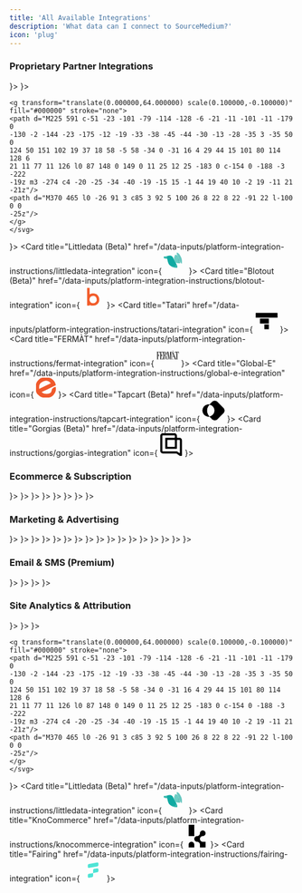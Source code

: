 ```yaml
---
title: 'All Available Integrations'
description: 'What data can I connect to SourceMedium?'
icon: 'plug'
---
```


### Proprietary Partner Integrations
<CardGroup cols={3}>
<Card title="KnoCommerce" href="/data-inputs/platform-integration-instructions/knocommerce-integration" icon={
    <svg width="40" height="40" viewBox="0 0 30 40" version="1.1" xmlns="http://www.w3.org/2000/svg" xmlnsXlink="http://www.w3.org/1999/xlink">
    <g id="kno_logo_mark" stroke="none" strokeWidth="1" fill="none" fillRule="evenodd">
        <path d="M15,20 C17.7614237,20 20,17.7614237 20,15 C20,12.2385763 22.2385763,10 25,10 C27.7614237,10 30,12.2385763 30,15 C30,17.7614237 27.7614237,20 25,20 C22.2385763,20 20,22.2385763 20,25 C20,27.7614237 22.2385763,30 25,30 L30,30 L30,40 L20,40 L20,35 C20,32.2385763 17.7614237,30 15,30 C12.2385763,30 10,27.7614237 10,25 C10,22.2385763 12.2385763,20 15,20 Z M10,10 L10,20 L0,20 L0,10 L0,0 L10,0 L10,10 Z M10,35 L10,40 L0,40 L0,35 C0,32.2385763 2.23857625,30 5,30 C7.76142375,30 10,32.2385763 10,35 Z" id="Combined-Shape-Copy-85" fill="#000000"></path>
    </g>
    </svg>
}>
</Card>
<Card title="Fairing" href="/data-inputs/platform-integration-instructions/fairing-integration" icon={
    <svg width="40" height="40" viewBox="0 0 340 340" fill="none" xmlns="http://www.w3.org/2000/svg">
    <rect fill="#1E233C"/>
    <path d="M232.98 113.911L109.432 136.963C99.3023 138.827 90 131.096 90 120.813V98.3123C90 88.2355 97.1662 79.6081 107.02 77.8136L230.568 54.7611C240.698 52.8976 250 60.6278 250 70.9116V93.4119C250 103.42 242.834 112.047 232.98 113.911Z" fill="#4EE4D5"/>
    <path d="M232.98 202.782L170 214.483V172.29C170 162.241 177.166 153.637 187.02 151.848L230.568 143.726C240.698 141.867 250 149.576 250 159.832V182.271C250 192.32 242.834 200.923 232.98 202.782Z" fill="#4EE4D5"/>
    <path d="M152.98 277.11L109.432 285.239C99.3023 287.1 90 279.383 90 269.118V246.657C90 236.599 97.1662 227.987 107.02 226.195L170 214.483V256.716C170 266.706 162.834 275.318 152.98 277.11Z" fill="#4EE4D5"/>
    </svg>
}>
</Card>
<Card title="Elevar (Beta)" href="/data-inputs/platform-integration-instructions/elevar-integration" icon={
    <svg version="1.0" xmlns="http://www.w3.org/2000/svg"
    width="40" height="40" viewBox="0 0 64.000000 64.000000"
    preserveAspectRatio="xMidYMid meet">

    <g transform="translate(0.000000,64.000000) scale(0.100000,-0.100000)"
    fill="#000000" stroke="none">
    <path d="M225 591 c-51 -23 -101 -79 -114 -128 -6 -21 -11 -101 -11 -179 0
    -130 -2 -144 -23 -175 -12 -19 -33 -38 -45 -44 -30 -13 -28 -35 3 -35 50 0
    124 50 151 102 19 37 18 58 -5 58 -34 0 -31 16 4 29 44 15 101 80 114 128 6
    21 11 77 11 126 l0 87 148 0 149 0 11 25 12 25 -183 0 c-154 0 -188 -3 -222
    -19z m3 -274 c4 -20 -25 -34 -40 -19 -15 15 -1 44 19 40 10 -2 19 -11 21 -21z"/>
    <path d="M370 465 l0 -26 91 3 c85 3 92 5 100 26 8 22 8 22 -91 22 l-100 0 0
    -25z"/>
    </g>
    </svg>
}>
</Card>
<Card title="Littledata (Beta)" href="/data-inputs/platform-integration-instructions/littledata-integration" icon={
    <svg version="1.1" xmlns="http://www.w3.org/2000/svg" width="40" height="40">
    <path d="M0 0 C2.64715567 0.04246774 3.80025768 0.12235219 5.71484375 1.99609375 C7.05752549 4.1280836 8.1627183 6.2894245 9.25 8.5625 C9.71664063 9.43777344 10.18328125 10.31304687 10.6640625 11.21484375 C14.25 18.03613827 14.25 18.03613827 14.25 21.5625 C8.14678944 21.04527877 4.04992953 20.36242953 -0.4375 15.875 C-2.31879945 12.56032954 -2.94358214 9.28442859 -3.75 5.5625 C-6.72 5.0675 -6.72 5.0675 -9.75 4.5625 C-9.75 3.5725 -9.75 2.5825 -9.75 1.5625 C-8.5434375 1.5934375 -8.5434375 1.5934375 -7.3125 1.625 C-4.17820374 1.54855375 -3.40521031 0.51078155 0 0 Z " fill="#10AAA2" transform="translate(9.75,7.4375)"/>
    <path d="M0 0 C1.86328125 0.234375 1.86328125 0.234375 4 1 C5.23046875 2.890625 5.23046875 2.890625 6.1875 5.25 C6.51621094 6.05824219 6.84492188 6.86648437 7.18359375 7.69921875 C8.04097073 10.11546295 8.67153877 12.45442544 9 15 C3.69671474 14.9130609 3.69671474 14.9130609 1 14 C-1.00693046 10.77674806 -2.17642761 8.58784851 -1.75 4.75 C-1.37875 3.88375 -1.37875 3.88375 -1 3 C-0.67 2.01 -0.34 1.02 0 0 Z M1 4 C2 6 2 6 2 6 Z M2 6 C3 8 3 8 3 8 Z M3 8 C4 10 4 10 4 10 Z " fill="#6BCDC4" transform="translate(20,6)"/>
    <path d="M0 0 C4.7318314 1.84015666 5.9316443 4.90319962 8.02734375 9.3125 C9.40209908 13.11102075 9.37021824 16.00164301 9 20 C6.06921214 17.5284524 5.13325306 15.1017825 3.9375 11.5 C2.84564876 8.23760111 1.92347401 5.88521102 0 3 C0 2.01 0 1.02 0 0 Z " fill="#68C7C0" transform="translate(23,2)"/>
    <path d="M0 0 C1.5 1.3125 1.5 1.3125 3 3 C3 3.99 3 4.98 3 6 C1.741875 5.87625 0.48375 5.7525 -0.8125 5.625 C-1.87404297 5.52058594 -1.87404297 5.52058594 -2.95703125 5.4140625 C-5 5 -5 5 -8 3 C-5.69 3.33 -3.38 3.66 -1 4 C-0.67 2.68 -0.34 1.36 0 0 Z " fill="#38B8B0" transform="translate(21,23)"/>
    <path d="M0 0 C0.66 0 1.32 0 2 0 C2.66 2.64 3.32 5.28 4 8 C2.68 7.67 1.36 7.34 0 7 C0 4.69 0 2.38 0 0 Z " fill="#66C6BC" transform="translate(25,13)"/>
    <path d="M0 0 C1.98 0 3.96 0 6 0 C6 1.32 6 2.64 6 4 C3.03 3.505 3.03 3.505 0 3 C0 2.01 0 1.02 0 0 Z " fill="#3FBBB1" transform="translate(0,9)"/>
    </svg>
}>
</Card>
<Card title="Blotout (Beta)" href="/data-inputs/platform-integration-instructions/blotout-integration" icon={
    <svg version="1.1" xmlns="http://www.w3.org/2000/svg" width="40" height="40" viewBox="0 0 64 64">
    <path d="M0 0 C2.31 0 4.62 0 7 0 C7 5.94 7 11.88 7 18 C8.65 17.34 10.3 16.68 12 16 C17.91271732 15.27847982 23.00071355 15.51212573 28 19 C32.33846282 23.42098793 34.16622109 26.56009249 34.3125 32.75 C34.26196419 38.03099209 33.69408863 41.00639067 30 45 C25.48645075 48.97622196 23.106901 50.15093581 17.125 50.1875 C16.07570313 50.20167969 15.02640625 50.21585938 13.9453125 50.23046875 C11.06452929 50.00504937 9.43759792 49.48964317 7 48 C7 48.66 7 49.32 7 50 C4.69 50 2.38 50 0 50 C0 33.5 0 17 0 0 Z M9 26 C6.66932423 29.21855225 6.53258863 32.10490526 7 36 C9.2758823 40.22481746 9.2758823 40.22481746 13 43 C17.04184924 43.39874436 17.04184924 43.39874436 21 43 C23.96050874 40.70800597 23.96050874 40.70800597 26 38 C26.33 37.67 26.66 37.34 27 37 C27.38189241 32.03539862 27.15313973 28.94142466 24 25 C19.01575169 21.39071674 13.65013269 22.38323013 9 26 Z " fill="#F25C2A" transform="translate(15,7)"/>
    </svg>
}>
</Card>
<Card title="Tatari" href="/data-inputs/platform-integration-instructions/tatari-integration" icon={
    <svg version="1.1" id="Layer_1" xmlns="http://www.w3.org/2000/svg" xmlnsXlink="http://www.w3.org/1999/xlink" x="0px" y="0px" height="40" width="40" 
	 viewBox="0 0 216 216" xmlSpace="preserve">
    <g>
        <path className="st0" d="M4.64,30.87c-0.1,0-0.19,0.09-0.19,0.19v44.56c0,0.1,0.09,0.19,0.19,0.19h206.71c0.1,0,0.19-0.09,0.19-0.19
            V31.05c0-0.1-0.09-0.19-0.19-0.19L4.64,30.87 M129.3,85.73c0-0.1-0.09-0.19-0.19-0.19H45.84c-0.1,0-0.19,0.09-0.19,0.19v44.55
            c0,0.1,0.09,0.19,0.19,0.19h83.27c0.1,0,0.19-0.09,0.19-0.19V85.73 M129.3,140.37c0-0.11-0.09-0.2-0.2-0.2H86.98
            c-0.11,0-0.2,0.09-0.2,0.2v44.57c0,0.11,0.09,0.2,0.2,0.2h42.11c0.11,0,0.2-0.09,0.2-0.2V140.37"/>
        <path d="M4.64,30.87l206.71-0.01c0.1,0,0.19,0.09,0.19,0.19v44.57c0,0.1-0.09,0.19-0.19,0.19H4.64c-0.1,0-0.19-0.09-0.19-0.19
            V31.05C4.45,30.95,4.54,30.87,4.64,30.87L4.64,30.87z"/>
        <path d="M129.3,130.27c0,0.1-0.09,0.19-0.19,0.19H45.84c-0.1,0-0.19-0.09-0.19-0.19V85.73c0-0.1,0.09-0.19,0.19-0.19h83.27
            c0.1,0,0.19,0.09,0.19,0.19V130.27L129.3,130.27z"/>
        <path d="M129.3,184.94c0,0.11-0.09,0.2-0.2,0.2H86.98c-0.11,0-0.2-0.09-0.2-0.2v-44.57c0-0.11,0.09-0.2,0.2-0.2h42.11
            c0.11,0,0.2,0.09,0.2,0.2V184.94L129.3,184.94z"/>
    </g>
    </svg>
}>
</Card>
<Card title="FERMÀT" href="/data-inputs/platform-integration-instructions/fermat-integration" icon={
    <svg id="Layer_1" xmlns="http://www.w3.org/2000/svg" height="40" width="40" viewBox="0 0 375.04 152.88">
    <path d="M232.35,20.04l-18.23,104.71h-.19l-17.81-104.71h-20.73v2.83h5.11c3.12,0,3.44,.57,3.44,14.37V106.79c0,30.77-1.84,37.95-6.16,37.95h-3.58v2.87h24.85v-2.87h-4.43c-6.09,0-6.86-7.02-6.86-37.95V42.53h.19l19.08,105.08h6.19l18.86-105.08h.38v87.89c0,12.36,.26,14.33-2.11,14.33h-6.45v2.87h29.58v-2.87h-6.3c-2.47,0-2.11-1.97-2.11-14.33V37.24c0-13.8,.5-14.36,3.25-14.36h5.16v-2.83h-21.13Z"/>
    <path d="M166.42,144.19c-.27-.13-.52-.3-.75-.5-1.04-.91-1.5-2.32-1.66-3.69-.31-2.77,0-18.8,0-19.5,0-26.84-2.14-35.44-17.72-39.41v-.19c12.04-4.16,20.85-14.18,20.85-30.81,0-24.76-15.28-30.05-28.28-30.05h-29.85v2.83h5.76c3.46,0,3.06,.57,3.06,14.36v93.18c0,12.36,.66,14.33-2.25,14.33h-6.16v2.87h29.23v-2.87h-6.3c-2.59,0-2.11-1.97-2.11-14.33v-47.82h8.02c3.43,0,6.86,.93,9.16,3.61s3.25,6.63,3.74,10.17c.71,5.17,.7,10.44,.69,15.66,0,6.61-.24,13.25,.24,19.85,.33,4.54,.98,9.99,4.52,13.28,1.34,1.24,3,1.99,4.79,2.29,.88,.15,1.76,.16,2.65,.16h6.8s0-2.87,0-2.87c-1.45-.06-3.12,.1-4.44-.55Zm-36.18-65.18V23.63h8.43c9.55,0,15.09,4.54,15.09,27.22,0,20.41-4.2,28.16-13.95,28.16h-9.57Z"/>
    <path d="M4.61,20.04v2.83h5.35c3.37,0,3.06,.57,3.06,14.36v93.18c0,12.36,.52,14.33-2.25,14.33H4.61v2.87h31.14v-2.87h-8.01c-2.61,0-2.11-1.97-2.11-14.33v-47.78h4.59c11.35,0,10.46,22.46,10.46,22.46h2.73V59.41h-2.73s1.15,19.63-10.46,19.63h-4.59V23.63h8.79c10.45,0,16.24,10.77,16.24,31.37v1.4h2.87V20.04H4.61Z"/><polygon points="276.37 5.26 265.78 5.26 283.49 22.15 276.37 5.26"/>
    <path d="M310.81,20.04V56.4h2.94s.28-32.77,16.17-32.77h4.4v106.79c0,12.36,.19,14.33-2.25,14.33h-5.7c-3.76,0-4.51-4.28-11.92-22.26l-43.49-102.44h-5.56v110.38c0,12.36,.25,14.33-2.12,14.33h-6.45v2.87h28.44v-2.87h-13.74c-2.28,0-2.15-1.7-2.12-11.71,0,0,0-34.17,0-34.17h21.74s14.31,38.24,15.42,41.39c1.13,3.21,1.11,4.53-1.9,4.5h-5.22v2.87s57.05,0,57.05,0v-2.87h-7.47c-2.71,0-2.11-1.97-2.11-14.33V23.63h4.4c15.9,0,16.17,32.77,16.17,32.77h2.94V20.04h-59.62Zm-41.42,75.22V43.67h.19l20.06,51.6h-20.25Z"/>
    <path d="M87.11,143.99h-9.19v-61.38h4.52c11.35,0,10.46,22.46,10.46,22.46h2.73V59.38h-2.73s1.15,19.63-10.46,19.63h-4.52V23.63h9.24c17.05,0,17.81,32.77,17.81,32.77h2.73l-1.56-36.36H56.9v2.83h5.35c3.32,0,3.06,.57,3.06,14.36l-.04,93.14c0,13.8,.26,14.36-3.06,14.36h-5.35v2.83h.04v.04l49.19-.04,1.56-36.36h-2.73s-.83,32.77-17.81,32.77Z"/>
    </svg>
}>
</Card>
<Card title="Global-E" href="/data-inputs/platform-integration-instructions/global-e-integration" icon={
    <svg version="1.1" xmlns="http://www.w3.org/2000/svg" width="35" height="35" viewBox="0 0 32 32">
    <path d="M0 0 C1.69576172 -0.03867188 1.69576172 -0.03867188 3.42578125 -0.078125 C8.22170006 0.40433869 10.71751786 2.19918601 13.9375 5.6875 C15.56145683 8.06543678 16.10547143 9.50864545 16.6875 12.25 C14.16793257 13.52339482 11.64691351 14.79376642 9.125 16.0625 C8.42052734 16.41892578 7.71605469 16.77535156 6.99023438 17.14257812 C2.61371075 19.34092409 -1.79124598 21.36663926 -6.3125 23.25 C-3.47205198 26.09044802 -1.26759169 25.98632722 2.6875 26.25 C6.00700927 25.86657799 6.00700927 25.86657799 8.6875 24.25 C9.85832878 21.32085835 9.85832878 21.32085835 10.6875 18.25 C13.8875 15.25 13.8875 15.25 16.6875 15.25 C17.14513495 20.97043683 16.40403644 23.84883843 12.6875 28.25 C8.86819828 31.87833663 5.80470994 32.56000458 0.6875 32.75 C-4.41790511 32.57918719 -7.41798154 31.74508067 -11.3125 28.25 C-11.910625 27.734375 -12.50875 27.21875 -13.125 26.6875 C-16.3335936 22.80341301 -15.81533775 17.33239234 -15.8046875 12.56640625 C-15.03446664 7.37658477 -12.30983365 4.4695719 -8.3125 1.25 C-5.51142988 -0.15053506 -3.12358319 0.0424496 0 0 Z M-8.3125 9.25 C-10.66117153 12.5594917 -10.3125 13.85808336 -10.3125 18.25 C-4.0425 15.28 2.2275 12.31 8.6875 9.25 C5.33419682 5.80757863 5.33419682 5.80757863 0.9375 4.9375 C-3.17017229 5.33246849 -5.14176614 6.6557632 -8.3125 9.25 Z " fill="#F0592B" transform="translate(15.3125,-0.25)"/>
    </svg>
}>
</Card>
<Card title="Tapcart (Beta)" href="/data-inputs/platform-integration-instructions/tapcart-integration" icon={
    <svg version="1.1" id="Layer_1" xmlns="http://www.w3.org/2000/svg" xmlnsXlink="http://www.w3.org/1999/xlink" height="40" width="40" x="0px" y="0px"
	 viewBox="0 0 216 216" xmlSpace="preserve">
<g>
	<path className="st0" d="M117.91,109.33c-0.41,13.36-4.87,25.2-13.37,35.53c-8.7,10.56-21.34,17.55-34.72,19.79
		c-0.12,0.02-0.17,0.17-0.08,0.25c7.84,7.8,16.12,16.09,24.85,24.86c1.5,1.51,2.89,2.76,4.16,3.74c6.39,4.93,13.67,7.36,21.84,7.3
		c9.28-0.07,17.85-3.89,24.37-10.41c19.32-19.33,38.57-38.58,57.74-57.74c12.05-12.04,13.66-31.09,3.69-45
		c-0.91-1.27-1.77-2.31-2.58-3.12c-19.66-19.7-39.19-39.23-58.58-58.6c-1.79-1.78-3.33-3.14-4.62-4.06
		c-6.32-4.53-13.37-6.75-21.13-6.66c-7.25,0.08-14.27,2.54-20.1,6.82c-1.34,0.98-2.84,2.31-4.52,3.99
		c-8.22,8.26-16.56,16.61-25.04,25.06c-0.11,0.11-0.05,0.29,0.1,0.32c3.77,0.63,7.29,1.56,10.57,2.79c0.92,0.35,1.88,0.74,2.89,1.17
		c3.61,1.57,6.98,3.45,10.13,5.65c13.36,9.36,22.27,24.26,24.07,40.51C117.86,104.26,117.98,106.86,117.91,109.33 M32.7,158.22
		c11.39,6.22,23.55,8.4,36.48,6.53c0.16-0.02,0.22-0.22,0.11-0.33c-13.81-13.51-22.07-31.56-23.51-50.83
		c-0.91-12.26,1.19-24.68,5.86-35.9c3.99-9.6,9.71-18.15,17.15-25.63c0.16-0.16,0.33-0.3,0.51-0.41c0.07-0.05,0.12-0.11,0.13-0.19
		c0.02-0.1-0.02-0.16-0.13-0.18c-6.85-1-13.47-0.87-19.88,0.41c-19.09,3.8-34.69,16.72-42.1,34.71C3.2,96.41,2.1,107.59,4.01,118.09
		c2.28,12.56,8.13,23.25,17.56,32.08C24.96,153.33,28.66,156.02,32.7,158.22"/>
	<path d="M117.91,109.33c0.07-2.47-0.04-5.07-0.34-7.81c-1.8-16.25-10.7-31.15-24.07-40.51c-3.14-2.2-6.52-4.08-10.13-5.65
		c-1-0.44-1.96-0.83-2.89-1.17c-3.28-1.23-6.81-2.16-10.57-2.79c-0.15-0.03-0.21-0.21-0.1-0.32c8.47-8.45,16.82-16.8,25.04-25.06
		c1.67-1.68,3.18-3.01,4.52-3.99c5.83-4.28,12.85-6.74,20.1-6.82c7.77-0.09,14.81,2.13,21.13,6.66c1.29,0.92,2.83,2.28,4.62,4.06
		c19.39,19.37,38.92,38.91,58.58,58.6c0.81,0.81,1.67,1.85,2.58,3.12c9.97,13.9,8.36,32.96-3.69,45
		c-19.17,19.16-38.41,38.41-57.74,57.74c-6.52,6.52-15.09,10.34-24.37,10.41c-8.17,0.06-15.45-2.37-21.84-7.3
		c-1.27-0.98-2.66-2.23-4.16-3.74c-8.72-8.77-17.01-17.06-24.85-24.86c-0.09-0.09-0.04-0.23,0.08-0.25
		c13.38-2.24,26.02-9.23,34.72-19.79C113.04,134.53,117.5,122.69,117.91,109.33L117.91,109.33z"/>
	<path d="M32.7,158.22c-4.03-2.2-7.74-4.88-11.12-8.05c-9.43-8.82-15.29-19.52-17.56-32.08c-1.9-10.5-0.81-21.67,3.32-31.69
		c7.41-17.98,23.01-30.9,42.1-34.71c6.41-1.28,13.03-1.41,19.88-0.41c0.1,0.02,0.15,0.08,0.13,0.18c-0.02,0.08-0.06,0.15-0.13,0.19
		c-0.18,0.11-0.35,0.25-0.51,0.41c-7.45,7.49-13.16,16.03-17.15,25.63c-4.67,11.22-6.77,23.64-5.86,35.9
		c1.44,19.26,9.69,37.31,23.51,50.83c0.12,0.11,0.05,0.31-0.11,0.33C56.25,166.61,44.08,164.44,32.7,158.22L32.7,158.22z"/>
</g>
</svg>
}>
</Card>
<Card title="Gorgias (Beta)" href="/data-inputs/platform-integration-instructions/gorgias-integration" icon={
    <svg width="40" height="40" viewBox="0 0 59 60" fill="none" xmlns="http://www.w3.org/2000/svg">
    <g clipPath="url(#clip0_4541_4851)">
    <path fillRule="evenodd" clipRule="evenodd" d="M53.1104 60H56.7625C57.6087 60 58.3213 59.2952 58.3658 58.4582V19.1189C58.3658 15.2423 55.2036 12.1145 51.2845 12.1145H46.608C45.7618 12.1145 45.0495 11.4097 45.0495 10.5727V7.0044C45.0495 3.12775 41.8873 0 37.9681 0H7.72779C3.80856 0 0.646484 3.12775 0.646484 7.0044V46.5198C0.646484 50.3525 3.80856 53.4801 7.72779 53.5242H42.778C43.0898 53.5242 43.4015 53.6123 43.6688 53.7886L52.2198 59.7358C52.4868 59.9118 52.7986 60 53.1104 60ZM44.6041 47.9296H7.81687C6.92613 47.9296 6.25808 47.2687 6.25808 46.3876V7.09251C6.25808 6.25551 6.97067 5.55067 7.81687 5.55067H37.8791C38.7251 5.55067 39.4377 6.25551 39.4377 7.09251V10.5727C39.4377 11.4097 38.7251 12.1145 37.8791 12.1145H15.4771C14.6309 12.1145 13.9184 12.8194 13.9184 13.6564V39.8679C13.9184 40.7049 14.6309 41.4097 15.4771 41.4097H43.4461C44.2923 41.4097 45.0049 40.7049 45.0049 39.8679V19.207C45.0049 18.37 45.7173 17.6652 46.5635 17.6652H51.1509C51.9971 17.6652 52.7095 18.37 52.7095 19.207V51.3655C52.7095 52.1587 51.819 52.5992 51.1955 52.1587L45.4946 48.1938C45.2276 48.0175 44.9158 47.9296 44.6041 47.9296ZM38.636 35.8149H20.2871C19.8862 35.8149 19.53 35.5066 19.53 35.0661V18.4141C19.53 18.0176 19.8417 17.6652 20.2871 17.6652H38.636C39.0368 17.6652 39.3931 17.9736 39.3931 18.4141V35.0661C39.3931 35.4625 39.0814 35.8149 38.636 35.8149Z" fill="black"/>
    </g>
    <defs>
    <clipPath id="clip0_4541_4851">
    <rect width="57.7194" height="60" fill="white" transform="translate(0.646484)"/>
    </clipPath>
    </defs>
    </svg>
}>
</Card>
</CardGroup>

### Ecommerce & Subscription
<CardGroup cols={3}>
<Card title="Shopify" href="/data-inputs/platform-integration-instructions/shopify-integration" icon={
    <svg width="40" height="40" viewBox="0 0 192 192" fill="none" xmlns="http://www.w3.org/2000/svg">
    <g clipPath="url(#clip0)">
    <path d="M159.308 36.9783C159.153 36.0501 158.38 35.4312 157.606 35.4312C156.833 35.4312 143.219 35.1218 143.219 35.1218C143.219 35.1218 131.77 23.983 130.687 22.9001C129.604 21.8172 127.284 22.1266 126.51 22.436C126.51 22.436 124.344 23.0548 120.786 24.1377C120.167 22.1266 119.239 19.806 118.002 17.3307C113.979 9.59544 107.946 5.41839 100.829 5.41839C100.365 5.41839 99.901 5.41839 99.2822 5.57309C99.1275 5.26368 98.8181 5.10898 98.6634 4.79957C95.5693 1.39605 91.5469 -0.151008 86.7511 0.00369768C77.4687 0.313109 68.1864 6.96544 60.7606 18.8778C55.5006 27.2319 51.4782 37.7518 50.2406 45.9512C39.5659 49.2 32.14 51.5206 31.9853 51.6753C26.5706 53.3771 26.4159 53.5318 25.7971 58.6371C25.333 62.5047 11.1001 171.572 11.1001 171.572L129.295 191.993L180.503 179.307C180.348 179.153 159.463 37.9065 159.308 36.9783ZM114.907 25.9942C112.123 26.7677 109.029 27.8507 105.78 28.7789C105.78 24.1377 105.161 17.4854 102.995 11.916C109.957 13.3084 113.36 21.1983 114.907 25.9942ZM99.4369 30.7901C93.2487 32.6465 86.4417 34.8124 79.6346 36.8236C81.4911 29.5524 85.204 22.2813 89.5358 17.4854C91.2375 15.7837 93.5581 13.7725 96.1881 12.5348C98.9728 17.9495 99.5916 25.5301 99.4369 30.7901ZM86.9058 6.19192C89.0717 6.19192 90.9281 6.65603 92.4752 7.58426C89.9999 8.97661 87.5246 10.8331 85.204 13.3084C79.3252 19.6513 74.8387 29.5524 72.9823 38.9895C67.4129 40.6912 61.8435 42.393 56.7382 43.94C59.987 29.0883 72.5182 6.65603 86.9058 6.19192Z" fill="#95BF47"/>
    <path d="M157.606 35.4313C156.833 35.4313 143.219 35.1219 143.219 35.1219C143.219 35.1219 131.771 23.9831 130.688 22.9002C130.224 22.4361 129.759 22.2814 129.141 22.1267V191.839L180.348 179.153C180.348 179.153 159.463 37.9066 159.308 36.8237C159.153 36.0502 158.38 35.4313 157.606 35.4313Z" fill="#5E8E3E"/>
    <path d="M100.675 61.7311L94.796 84.0087C94.796 84.0087 88.1436 80.9146 80.2537 81.5334C68.6508 82.307 68.6508 89.5781 68.6508 91.4346C69.2696 101.336 95.4148 103.502 96.9619 126.862C98.0448 145.272 87.2154 157.803 71.5902 158.731C52.7161 159.969 42.3508 148.83 42.3508 148.83L46.3732 131.813C46.3732 131.813 56.7384 139.703 65.0925 139.084C70.5072 138.774 72.5184 134.288 72.3637 131.194C71.5902 118.199 50.2408 118.972 48.8485 97.6228C47.7655 79.677 59.5231 61.4217 85.5137 59.8747C95.5695 59.1011 100.675 61.7311 100.675 61.7311Z" fill="white"/>
    </g>
    <defs>
    <clipPath id="clip0">
    <rect width="192" height="192" fill="white"/>
    </clipPath>
    </defs>
    </svg>
}>
</Card>
<Card title="Amazon Seller Central" href="/data-inputs/platform-integration-instructions/amazon-sc-integration" icon={
    <svg width="40" height="40" viewBox="0 0 40 40" fill="none" xmlns="http://www.w3.org/2000/svg">
    <path d="M35.0461 32.9278C18.5364 40.7851 8.29028 34.2111 1.73142 30.2183C1.32556 29.9666 0.635737 30.2771 1.23425 30.9646C3.41933 33.614 10.5803 40 19.9275 40C29.2811 40 34.8456 34.8963 35.5417 34.0059C36.2331 33.1231 35.7447 32.6362 35.046 32.9278H35.0461ZM39.6828 30.3672C39.2395 29.7898 36.9869 29.6822 35.5693 29.8563C34.1495 30.0255 32.0184 30.8932 32.2037 31.4142C32.2987 31.6094 32.4928 31.5218 33.4682 31.4341C34.4462 31.3365 37.186 30.9908 37.7569 31.7371C38.3305 32.4885 36.8831 36.0683 36.6187 36.6457C36.3633 37.223 36.7163 37.3719 37.196 36.9874C37.6692 36.603 38.5258 35.6076 39.1006 34.1989C39.6715 32.7825 40.0197 30.8067 39.6827 30.3672H39.6828Z" fill="#FF9900"/>
    <path fillRule="evenodd" clipRule="evenodd" d="M23.9451 16.8952C23.9451 18.9568 23.9972 20.6761 22.9552 22.5069C22.1141 23.9956 20.7819 24.911 19.2934 24.911C17.2614 24.911 16.078 23.3629 16.078 21.078C16.078 16.5676 20.1194 15.749 23.9451 15.749V16.8952ZM29.2816 29.7936C28.9317 30.1061 28.4256 30.1285 28.0312 29.92C26.2747 28.4613 25.962 27.7841 24.9945 26.3922C22.0919 29.3545 20.0376 30.2401 16.2716 30.2401C11.8208 30.2401 8.35242 27.4937 8.35242 21.9935C8.35242 17.6991 10.6821 14.774 13.994 13.345C16.867 12.0796 20.8787 11.8564 23.9451 11.5067V10.8219C23.9451 9.56398 24.0418 8.07546 23.3051 6.98888C22.6574 6.01385 21.422 5.61191 20.3352 5.61191C18.3183 5.61191 16.5171 6.6464 16.078 8.78991C15.9886 9.26637 15.6389 9.7353 15.1626 9.75758L10.027 9.20691C9.59541 9.10996 9.11911 8.76026 9.23819 8.09774C10.4216 1.87571 16.0407 0 21.072 0C23.6472 0 27.0113 0.6848 29.0433 2.63487C31.6185 5.03881 31.3728 8.24662 31.3728 11.7373V19.9839C31.3728 22.4624 32.4 23.549 33.3675 24.8888C33.7098 25.3651 33.7843 25.9383 33.3526 26.2954C32.2733 27.1959 30.3531 28.8706 29.2963 29.8085L29.2814 29.7936" fill="black"/>
    <path d="M35.0461 32.9278C18.5364 40.7851 8.29028 34.2111 1.73142 30.2183C1.32556 29.9666 0.635737 30.2771 1.23425 30.9646C3.41933 33.614 10.5803 40 19.9275 40C29.2811 40 34.8456 34.8963 35.5417 34.0059C36.2331 33.1231 35.7447 32.6362 35.046 32.9278H35.0461ZM39.6828 30.3672C39.2395 29.7898 36.9869 29.6822 35.5693 29.8563C34.1495 30.0255 32.0184 30.8932 32.2037 31.4142C32.2987 31.6094 32.4928 31.5218 33.4682 31.4341C34.4462 31.3365 37.186 30.9908 37.7569 31.7371C38.3305 32.4885 36.8831 36.0683 36.6187 36.6457C36.3633 37.223 36.7163 37.3719 37.196 36.9874C37.6692 36.603 38.5258 35.6076 39.1006 34.1989C39.6715 32.7825 40.0197 30.8067 39.6827 30.3672H39.6828Z" fill="#FF9900"/>
    <path fillRule="evenodd" clipRule="evenodd" d="M23.9451 16.8952C23.9451 18.9568 23.9972 20.6761 22.9552 22.5069C22.1141 23.9956 20.7819 24.911 19.2934 24.911C17.2614 24.911 16.078 23.3629 16.078 21.078C16.078 16.5676 20.1194 15.749 23.9451 15.749V16.8952ZM29.2816 29.7936C28.9317 30.1061 28.4256 30.1285 28.0312 29.92C26.2747 28.4613 25.962 27.7841 24.9945 26.3922C22.0919 29.3545 20.0376 30.2401 16.2716 30.2401C11.8208 30.2401 8.35242 27.4937 8.35242 21.9935C8.35242 17.6991 10.6821 14.774 13.994 13.345C16.867 12.0796 20.8787 11.8564 23.9451 11.5067V10.8219C23.9451 9.56398 24.0418 8.07546 23.3051 6.98888C22.6574 6.01385 21.422 5.61191 20.3352 5.61191C18.3183 5.61191 16.5171 6.6464 16.078 8.78991C15.9886 9.26637 15.6389 9.7353 15.1626 9.75758L10.027 9.20691C9.59541 9.10996 9.11911 8.76026 9.23819 8.09774C10.4216 1.87571 16.0407 0 21.072 0C23.6472 0 27.0113 0.6848 29.0433 2.63487C31.6185 5.03881 31.3728 8.24662 31.3728 11.7373V19.9839C31.3728 22.4624 32.4 23.549 33.3675 24.8888C33.7098 25.3651 33.7843 25.9383 33.3526 26.2954C32.2733 27.1959 30.3531 28.8706 29.2963 29.8085L29.2814 29.7936" fill="black"/>
    </svg>
}>
</Card>
<Card title="Amazon Vendor Central (Beta)" href="/data-inputs/platform-integration-instructions/amazon-vc-integration" icon={
    <svg width="40" height="40" viewBox="0 0 40 40" fill="none" xmlns="http://www.w3.org/2000/svg">
    <path d="M35.0461 32.9278C18.5364 40.7851 8.29028 34.2111 1.73142 30.2183C1.32556 29.9666 0.635737 30.2771 1.23425 30.9646C3.41933 33.614 10.5803 40 19.9275 40C29.2811 40 34.8456 34.8963 35.5417 34.0059C36.2331 33.1231 35.7447 32.6362 35.046 32.9278H35.0461ZM39.6828 30.3672C39.2395 29.7898 36.9869 29.6822 35.5693 29.8563C34.1495 30.0255 32.0184 30.8932 32.2037 31.4142C32.2987 31.6094 32.4928 31.5218 33.4682 31.4341C34.4462 31.3365 37.186 30.9908 37.7569 31.7371C38.3305 32.4885 36.8831 36.0683 36.6187 36.6457C36.3633 37.223 36.7163 37.3719 37.196 36.9874C37.6692 36.603 38.5258 35.6076 39.1006 34.1989C39.6715 32.7825 40.0197 30.8067 39.6827 30.3672H39.6828Z" fill="#FF9900"/>
    <path fillRule="evenodd" clipRule="evenodd" d="M23.9451 16.8952C23.9451 18.9568 23.9972 20.6761 22.9552 22.5069C22.1141 23.9956 20.7819 24.911 19.2934 24.911C17.2614 24.911 16.078 23.3629 16.078 21.078C16.078 16.5676 20.1194 15.749 23.9451 15.749V16.8952ZM29.2816 29.7936C28.9317 30.1061 28.4256 30.1285 28.0312 29.92C26.2747 28.4613 25.962 27.7841 24.9945 26.3922C22.0919 29.3545 20.0376 30.2401 16.2716 30.2401C11.8208 30.2401 8.35242 27.4937 8.35242 21.9935C8.35242 17.6991 10.6821 14.774 13.994 13.345C16.867 12.0796 20.8787 11.8564 23.9451 11.5067V10.8219C23.9451 9.56398 24.0418 8.07546 23.3051 6.98888C22.6574 6.01385 21.422 5.61191 20.3352 5.61191C18.3183 5.61191 16.5171 6.6464 16.078 8.78991C15.9886 9.26637 15.6389 9.7353 15.1626 9.75758L10.027 9.20691C9.59541 9.10996 9.11911 8.76026 9.23819 8.09774C10.4216 1.87571 16.0407 0 21.072 0C23.6472 0 27.0113 0.6848 29.0433 2.63487C31.6185 5.03881 31.3728 8.24662 31.3728 11.7373V19.9839C31.3728 22.4624 32.4 23.549 33.3675 24.8888C33.7098 25.3651 33.7843 25.9383 33.3526 26.2954C32.2733 27.1959 30.3531 28.8706 29.2963 29.8085L29.2814 29.7936" fill="black"/>
    <path d="M35.0461 32.9278C18.5364 40.7851 8.29028 34.2111 1.73142 30.2183C1.32556 29.9666 0.635737 30.2771 1.23425 30.9646C3.41933 33.614 10.5803 40 19.9275 40C29.2811 40 34.8456 34.8963 35.5417 34.0059C36.2331 33.1231 35.7447 32.6362 35.046 32.9278H35.0461ZM39.6828 30.3672C39.2395 29.7898 36.9869 29.6822 35.5693 29.8563C34.1495 30.0255 32.0184 30.8932 32.2037 31.4142C32.2987 31.6094 32.4928 31.5218 33.4682 31.4341C34.4462 31.3365 37.186 30.9908 37.7569 31.7371C38.3305 32.4885 36.8831 36.0683 36.6187 36.6457C36.3633 37.223 36.7163 37.3719 37.196 36.9874C37.6692 36.603 38.5258 35.6076 39.1006 34.1989C39.6715 32.7825 40.0197 30.8067 39.6827 30.3672H39.6828Z" fill="#FF9900"/>
    <path fillRule="evenodd" clipRule="evenodd" d="M23.9451 16.8952C23.9451 18.9568 23.9972 20.6761 22.9552 22.5069C22.1141 23.9956 20.7819 24.911 19.2934 24.911C17.2614 24.911 16.078 23.3629 16.078 21.078C16.078 16.5676 20.1194 15.749 23.9451 15.749V16.8952ZM29.2816 29.7936C28.9317 30.1061 28.4256 30.1285 28.0312 29.92C26.2747 28.4613 25.962 27.7841 24.9945 26.3922C22.0919 29.3545 20.0376 30.2401 16.2716 30.2401C11.8208 30.2401 8.35242 27.4937 8.35242 21.9935C8.35242 17.6991 10.6821 14.774 13.994 13.345C16.867 12.0796 20.8787 11.8564 23.9451 11.5067V10.8219C23.9451 9.56398 24.0418 8.07546 23.3051 6.98888C22.6574 6.01385 21.422 5.61191 20.3352 5.61191C18.3183 5.61191 16.5171 6.6464 16.078 8.78991C15.9886 9.26637 15.6389 9.7353 15.1626 9.75758L10.027 9.20691C9.59541 9.10996 9.11911 8.76026 9.23819 8.09774C10.4216 1.87571 16.0407 0 21.072 0C23.6472 0 27.0113 0.6848 29.0433 2.63487C31.6185 5.03881 31.3728 8.24662 31.3728 11.7373V19.9839C31.3728 22.4624 32.4 23.549 33.3675 24.8888C33.7098 25.3651 33.7843 25.9383 33.3526 26.2954C32.2733 27.1959 30.3531 28.8706 29.2963 29.8085L29.2814 29.7936" fill="black"/>
    </svg>
}>
</Card>
<Card title="Stripe" href="/data-inputs/platform-integration-instructions/stripe-integration" icon={
    <svg version="1.1" xmlns="http://www.w3.org/2000/svg" width="40" height="40">
    <path d="M0 0 C15.84 0 31.68 0 48 0 C48 15.84 48 31.68 48 48 C32.16 48 16.32 48 0 48 C0 32.16 0 16.32 0 0 Z " fill="#645CFD" transform="translate(0,0)"/>
    <path d="M0 0 C0.76441406 0.00644531 1.52882813 0.01289063 2.31640625 0.01953125 C4.4375 0.1875 4.4375 0.1875 7.4375 1.1875 C7.4375 3.8275 7.4375 6.4675 7.4375 9.1875 C4.1375 8.8575 0.8375 8.5275 -2.5625 8.1875 C-2.5625 8.8475 -2.5625 9.5075 -2.5625 10.1875 C-1.85222656 10.53683594 -1.14195313 10.88617188 -0.41015625 11.24609375 C0.50894531 11.70113281 1.42804687 12.15617187 2.375 12.625 C3.29152344 13.07746094 4.20804688 13.52992187 5.15234375 13.99609375 C7.4375 15.1875 7.4375 15.1875 8.4375 16.1875 C8.93973543 19.26448669 8.95950232 22.11290636 8.4375 25.1875 C5.59605002 28.95050132 5.59605002 28.95050132 2.4375 30.1875 C-2.81409456 30.89070497 -7.07881274 31.17662484 -11.5625 28.1875 C-11.75 24.5625 -11.75 24.5625 -11.5625 21.1875 C-5.6225 22.1775 -5.6225 22.1775 0.4375 23.1875 C0.4375 21.8675 0.4375 20.5475 0.4375 19.1875 C-0.449375 19.105 -1.33625 19.0225 -2.25 18.9375 C-6.13271127 18.05839556 -7.86769057 17.1132931 -10.5625 14.1875 C-11.70259771 10.26841414 -11.97138632 8.15591496 -10.375 4.375 C-7.39087293 0.77346733 -4.60385862 -0.08568942 0 0 Z " fill="#F5F5FF" transform="translate(22,5)"/>
    </svg>
}>
</Card>
<Card title="Chargebee" href="/data-inputs/platform-integration-instructions/chargebee-integration" icon={
    <svg height="40" width="40" version="1.2" baseProfile="tiny" id="Layer_1" xmlns="http://www.w3.org/2000/svg" xmlnsXlink="http://www.w3.org/1999/xlink"
	 x="0px" y="0px" viewBox="-244 134.7 311 333.3">
    <g id="guides_1_">
    </g>
    <g id="Layer_4">
        <g>
            <path fill="#FF6C36" d="M-7.8,343.2c-1.9-1.3-4.4-1.2-6.3,0.1c-1.9,1.3-2.7,3.8-2,6s2.7,3.8,5,3.9c2.3,0.1,4.4-1.2,5.3-3.3
                C-4.8,347.5-5.6,344.6-7.8,343.2C-10.2,341.5-5.3,344.9-7.8,343.2z"/>
            <path fill="#FF6C36" d="M-77.6,394.1c1.2,0,2.5,0,3.7-0.1c2.5-0.1,5-0.3,7.4-0.6c2-0.2-4.1,0.5,0,0c2.5-0.3,4.5,2,4,4.5
                c-0.3,1.1-1.1,2-2.1,2.5c-0.7,0.3-1.4,0.3-2.1,0.4c-0.8,0.1-1.7,0.2-2.5,0.2c-6.6,0.5-13.2,0.4-19.8-0.3c-6-0.7-11.8-1.8-17.6-3.6
                c-5.6-1.7-11-3.9-16.2-6.6c-5.3-2.7-10.2-5.9-14.9-9.5c-5.4-4-10.3-8.6-14.7-13.7c-4.4-5-8.3-10.5-11.6-16.2
                c-3.4-5.9-6.2-12.1-8.3-18.6c-2.2-6.6-3.6-13.4-4.4-20.3c-0.8-7-0.8-14.1-0.1-21.1c0.7-6.9,2.1-13.8,4.3-20.4
                c2.1-6.5,4.8-12.7,8.2-18.7c3.3-5.9,7.3-11.4,11.7-16.5c4.4-5,9.3-9.6,14.6-13.7c5.4-4.1,11.2-7.7,17.2-10.6
                c6.2-3,12.7-5.3,19.4-7c6.8-1.7,13.8-2.6,20.8-2.9c7-0.2,14.1,0.3,21,1.5c6.7,1.2,13.3,3.1,19.7,5.6c6.3,2.5,12.3,5.7,17.9,9.4
                c5.6,3.7,10.8,8,15.6,12.8c2,2,3.8,4,5.1,6.6c1.1,2.2,1.7,4.7,1.9,7.1c0.3,5-1.4,10.1-4.8,13.8c-3.9,4.4-9.8,6.8-15.6,6.4
                c-2.8-0.2-5.6-1-8.1-2.4c-1.3-0.7-2.5-1.6-3.5-2.6c-1.2-1.1-2.3-2.4-3.5-3.5c-4.9-4.6-10.5-8.3-16.6-11.1
                c-6.3-2.8-13-4.6-19.8-5.2c-7-0.6-14.1-0.1-20.9,1.6c-6.6,1.7-12.9,4.5-18.7,8.2c-5.6,3.7-10.6,8.3-14.7,13.5
                c-4.2,5.3-7.5,11.3-9.8,17.7c-2.3,6.5-3.5,13.4-3.5,20.3c0,7,1.1,13.9,3.4,20.5c2.2,6.4,5.5,12.3,9.6,17.6
                c4.1,5.3,9.1,9.9,14.7,13.6c5.7,3.8,12,6.6,18.7,8.3c6.8,1.8,13.9,2.3,20.9,1.7c6.8-0.6,13.5-2.3,19.8-5.1c0.7-0.3,1.3-0.7,2-0.8
                c0.6-0.1,1.2-0.1,1.8,0.1c1.2,0.4,2.1,1.3,2.4,2.5c0.3,1.1,0.1,2.4-0.7,3.3c-0.4,0.5-1,0.8-1.6,1.1c-0.8,0.3-1.5,0.7-2.3,1
                c-6.4,2.7-13.1,4.4-20,5c-7,0.7-14.1,0.3-20.9-1.1c0.9,1,1.7,2.1,2.5,3.2c0.8,1.1,1.6,2.3,2.3,3.4c0.1,0.2,0.4,0.6,0.4,0.6
                s0.1,0,0.3,0c0.4,0,0.7,0.1,1.1,0.1c0.7,0.1,1.4,0.1,2.1,0.2c2.9,0.2,5.8,0.2,8.7,0.1c5.7-0.3,11.4-1.1,16.9-2.7
                c5.3-1.5,10.5-3.6,15.4-6.2c4.8-2.6,9.3-5.6,13.4-9.2c1-0.9,2-1.8,3-2.7c0.9-0.8,1.6-1.8,2.7-2.3c1.9-1,4.2-0.7,5.8,0.6
                c1.7,1.3,2.4,3.5,1.9,5.6c-0.3,1.1-0.8,2-1.6,2.7c-1,0.9-1.9,1.9-2.9,2.8c-4,3.6-8.3,6.9-12.9,9.7c-4.7,2.9-9.6,5.3-14.8,7.2
                c-5.3,2-10.7,3.4-16.3,4.3c-5.7,0.9-11.5,1.3-17.3,1.1c0.5,1.3,0.9,2.6,1.3,3.9c0.2,0.6,0.3,1.2,0.5,1.8c0,0.2,0.2,0.7,0.2,0.7
                L-77.6,394.1z"/>
            <path fill="#FF6C36" d="M-21.8,375.7c-5.6,4.2-11.7,7.8-18.1,10.6c-3.2,1.4-6.5,2.6-9.9,3.7c-1.7,0.5-3.4,1-5.1,1.4
                c-0.7,0.2-1.5,0.3-2.2,0.7c-0.6,0.3-1,0.8-1.3,1.4c-0.7,1.3-0.5,2.8,0.4,3.9c1,1.3,2.5,1.5,4,1.2c3.4-0.8,6.8-1.8,10.1-3
                c6.6-2.3,13-5.4,19-9.1c1.5-0.9,3-1.9,4.4-2.9c0.7-0.5,1.5-1,2.2-1.5c0.6-0.5,1.3-0.9,1.8-1.6c0.8-1.1,0.8-2.7,0.1-3.9
                s-2.1-1.9-3.4-1.8C-20.6,375-21.3,375.3-21.8,375.7C-32.1,383.3-20.2,374.5-21.8,375.7z"/>
            <path fill="#FF6C36" d="M-9.8,364.9c-0.9,1-1.9,2-2.9,3c-0.8,0.8-1.7,1.5-2.1,2.6c-0.6,2.1,0.8,4.3,2.9,4.6
                c1.3,0.2,2.4-0.3,3.3-1.1c1-0.9,2-1.9,2.9-2.9c0.8-0.8,1.7-1.6,2-2.8c0.2-0.9,0.1-2-0.4-2.8C-5.3,363.5-8.2,363.2-9.8,364.9
                C-11.1,366.3-8.4,363.4-9.8,364.9z"/>
            <path fill="#FF6C36" d="M-32.5,343.9c-2.3,2.4-4.7,4.6-7.3,6.6c-0.7,0.5-1.5,1.1-2.2,1.6c-0.6,0.4-1.1,1-1.4,1.7
                c-0.6,1.4-0.2,3.1,1,4.1c1.4,1.2,3.2,1.1,4.7,0c1.4-1,2.8-2,4.1-3c1.2-1,2.4-2.1,3.6-3.2c0.7-0.6,1.3-1.3,2-2
                c0.6-0.6,1.2-1.2,1.6-2c0.6-1.6,0-3.5-1.5-4.4C-29.4,342.5-31.3,342.7-32.5,343.9C-36,347.6-31.1,342.5-32.5,343.9z"/>
            <path fill="#FF6C36" d="M-77.2,277.7c-4.9,0-9.7,1.5-13.7,4.4c-3.9,2.8-6.9,6.7-8.5,11.2c-1.7,4.6-1.9,9.8-0.5,14.6
                c1.3,4.6,4,8.7,7.7,11.7c3.7,3.1,8.4,5,13.2,5.3c4.9,0.4,9.9-0.8,14.1-3.4c4.1-2.5,7.3-6.1,9.3-10.5c2-4.5,2.6-9.6,1.6-14.5
                c-0.9-4.7-3.4-9.1-6.8-12.4c-3.5-3.3-8-5.5-12.7-6.3C-74.8,277.8-76,277.7-77.2,277.7z"/>
        </g>
    </g>
    </svg>
}>
</Card>
<Card title="ReCharge" href="/data-inputs/platform-integration-instructions/recharge-integration" icon={
    <svg width="40" height="40" viewBox="0 0 192 192" fill="none" xmlns="http://www.w3.org/2000/svg">
    <path d="M103.067 191.953C84.1263 191.793 65.6669 185.966 50.0661 175.224C34.4653 164.481 22.4372 149.315 15.5309 131.677C8.62456 114.039 7.15607 94.7379 11.3146 76.2584C15.473 57.7788 25.068 40.9671 38.8641 27.9881C53.0449 14.0948 71.4803 5.36563 91.2143 3.20043C109.955 0.745528 128.996 4.14607 145.728 12.9365C146.998 13.595 147.563 13.4067 148.221 12.2308C150.338 8.56209 152.548 4.9877 154.712 1.36599C155.041 0.848603 155.229 -0.0452506 156.029 0.00178461C156.829 0.0488199 156.923 0.942857 157.158 1.55432C160.78 10.9614 164.401 20.3684 168.117 29.7755C169.058 31.9861 167.647 32.0327 166.33 32.2208L146.057 34.8551L136.65 36.0309C135.992 36.0309 135.239 36.5013 134.769 36.0309C134.299 35.5606 134.769 34.5731 135.286 33.9617C137.356 30.434 139.425 26.953 141.589 23.5194C142.53 22.1084 142.248 21.4029 140.79 20.6503C126.91 13.654 111.357 10.6576 95.8709 11.996C76.2342 13.7266 57.7994 22.192 43.6899 35.9586C29.5804 49.7252 20.6638 67.9461 18.4508 87.5343C16.9744 98.671 17.7455 109.991 20.7184 120.824C23.6914 131.658 28.8059 141.786 35.7597 150.609C43.0173 160.018 52.1745 167.795 62.6356 173.432C73.0967 179.07 84.6273 182.442 96.4775 183.329C108.328 184.216 120.232 182.599 131.416 178.582C142.6 174.566 152.813 168.24 161.391 160.016C162.802 158.699 163.602 158.746 164.73 160.016C165.712 161.178 166.781 162.263 167.929 163.262C169.246 164.296 168.917 165.002 167.929 166.036C153.296 180.137 134.478 189.1 114.309 191.576C113.321 191.576 112.333 191.906 111.298 192L103.067 191.953Z" fill="#5AAFCA"/>
    <path d="M154.57 73.4707C154.784 71.9078 154.481 70.3182 153.709 68.9429C152.936 67.5676 151.736 66.4818 150.29 65.851C135.333 57.5258 120.705 48.7774 106.077 40.1229C105.311 39.5467 104.378 39.2352 103.419 39.2352C102.461 39.2352 101.528 39.5467 100.762 40.1229C85.6163 49.0596 70.4396 57.9023 55.2316 66.6508C54.509 66.963 53.9025 67.4939 53.4975 68.1689C53.0925 68.8439 52.9093 69.6293 52.9738 70.4139C52.9738 79.1624 52.9738 87.9579 52.9738 96.7535C52.9738 105.549 52.9738 114.674 52.9738 123.658C52.897 124.36 53.0358 125.069 53.3719 125.691C53.7079 126.313 54.2255 126.818 54.8554 127.138L101.279 154.136C101.942 154.575 102.719 154.809 103.513 154.809C104.308 154.809 105.085 154.575 105.747 154.136C121.112 145.168 136.524 136.216 151.983 127.279C152.825 126.839 153.514 126.154 153.959 125.314C154.404 124.474 154.584 123.52 154.476 122.576C154.429 106.443 154.382 89.933 154.57 73.4707ZM73.5284 60.0658L101.467 43.6976C101.989 43.3046 102.625 43.0919 103.278 43.0919C103.931 43.0919 104.567 43.3046 105.089 43.6976C109.557 46.4256 114.12 48.9655 119.2 51.8817L98.8332 63.8288C91.3389 68.1561 83.9074 72.4991 76.5385 76.8577C76.0093 77.2546 75.3658 77.4692 74.7042 77.4692C74.0427 77.4692 73.399 77.2546 72.8698 76.8577C68.4485 74.1296 63.9331 71.5892 59.0414 68.7201L73.5284 60.0658ZM100.432 149.01L59.3236 125.022C58.8173 124.825 58.3858 124.473 58.0903 124.018C57.7948 123.562 57.6503 123.024 57.6774 122.482C57.6774 105.784 57.6774 89.0393 57.6774 71.6833L71.1295 80.5731C72.0702 81.1845 71.7879 82.2665 71.7879 83.1132V99.1053C72.1802 98.8613 72.6194 98.7027 73.0769 98.6396C73.5345 98.5765 74.0001 98.6103 74.4437 98.7389C74.8873 98.8676 75.299 99.0879 75.6518 99.386C76.0046 99.6841 76.2906 100.053 76.4915 100.469C76.9778 101.25 77.6828 101.872 78.5188 102.256C79.3549 102.641 80.2853 102.772 81.195 102.633C82.0887 102.398 82.5121 103.338 83.4998 103.432C83.4998 98.7286 83.4998 94.0251 83.4998 89.3216C83.4998 87.3931 83.8291 86.8761 85.7105 87.9579C90.7432 90.9682 95.7759 93.8372 100.903 96.6122C101.456 96.8813 101.911 97.3154 102.206 97.8547C102.501 98.3941 102.621 99.012 102.549 99.6226V147.74C102.549 149.903 102.079 150.044 100.338 149.01H100.432ZM102.126 94.0251C96.5756 90.6856 90.9313 87.4403 85.3341 84.1949C85.0049 83.9127 84.6757 83.6778 84.3464 83.3486L99.774 74.3176C108.805 69.0496 117.882 63.8288 126.913 58.5138C127.429 58.1056 128.067 57.8834 128.724 57.8834C129.382 57.8834 130.02 58.1056 130.535 58.5138C135.678 61.6495 140.851 64.6594 146.057 67.5442C147.703 68.4849 147.515 68.9087 146.057 69.7553L104.948 93.7902C104.537 94.0653 104.054 94.2117 103.56 94.2117C103.066 94.2117 102.583 94.0653 102.173 93.7902L102.126 94.0251ZM147.374 125.492L107.3 149.01C104.807 150.468 104.807 150.468 104.807 147.692V100.234C104.691 99.6289 104.769 99.0027 105.031 98.445C105.293 97.8873 105.725 97.4266 106.265 97.1296C120.375 89.0865 134.157 80.9022 148.079 72.8121L149.584 72.1071V98.5879C149.584 106.255 149.584 113.921 149.584 121.682C149.654 122.492 149.476 123.304 149.072 124.01C148.669 124.716 148.06 125.282 147.327 125.633L147.374 125.492Z" fill="#5AAFCA"/>
    </svg>
}>
</Card>
<Card title="Stay AI" href="/data-inputs/platform-integration-instructions/stay-ai-integration" icon={
    <svg version="1.1" xmlns="http://www.w3.org/2000/svg" width="160" height="40" viewBox="0 0 269 60">
    <path d="M0 0 C3.63021379 1.63548694 6.80869359 3.62770143 10 6 C11.3921875 4.7934375 11.3921875 4.7934375 12.8125 3.5625 C17.26124415 -0.29307826 21.50187941 -0.33794556 27.203125 -0.28515625 C32.23010437 0.22737098 35.46032287 2.30635516 38.875 6.0625 C41.28883366 10.21965797 41.46589747 14.31414662 41 19 C38.30734381 27.07796857 30.51543317 32.68982919 24.21484375 38.0546875 C22.50205894 39.55903818 20.83617507 41.11688345 19.19140625 42.6953125 C18.70454346 43.1588916 18.21768066 43.6224707 17.71606445 44.10009766 C16.30835808 45.44427557 14.91173363 46.80003019 13.515625 48.15625 C11 50 11 50 8.91015625 49.9765625 C6.68578251 48.83935711 5.03842507 47.55628835 3.1875 45.875 C2.50042969 45.25238281 1.81335938 44.62976562 1.10546875 43.98828125 C-1.99762401 41.05790237 -5.02428263 38.05940942 -8 35 C-6.68 33.02 -5.36 31.04 -4 29 C-4.99 28.01 -5.98 27.02 -7 26 C-7.5775 26.309375 -8.155 26.61875 -8.75 26.9375 C-10.93156446 27.96768322 -12.60918302 28.69604414 -15 29 C-16.66796875 27.890625 -16.66796875 27.890625 -18.1875 26.25 C-18.69667969 25.71890625 -19.20585937 25.1878125 -19.73046875 24.640625 C-22.9575085 20.47029671 -22.55397649 15.00139334 -22 10 C-17.4566925 0.5638998 -9.84976814 -1.699085 0 0 Z M-13 12 C-13.75015195 14.95691709 -13.75015195 14.95691709 -13 18 C-10.62499209 20.87640616 -10.62499209 20.87640616 -8 23 C-4.19364503 19.79239749 -0.45436433 16.59253891 3 13 C-0.98402161 9.11475905 -0.98402161 9.11475905 -6.125 7.4375 C-9.72639431 8.14212062 -10.93127298 8.97647589 -13 12 Z M8 9 C7.01 9.99 6.02 10.98 5 12 C6.36983503 15.16115776 6.9890638 15.9927092 10 18 C11.32 16.68 12.64 15.36 14 14 C13.67 13.01 13.34 12.02 13 11 C10.49552484 9.78130071 10.49552484 9.78130071 8 9 Z " fill="#FF33BA" transform="translate(22,0)"/>
    <path d="M0 0 C1.55859375 1.01171875 1.55859375 1.01171875 3.93359375 3.19921875 C4.46339844 3.64265625 4.99320313 4.08609375 5.5390625 4.54296875 C7.3357255 6.6768206 7.42140006 8.13094583 7.62109375 10.88671875 C7.71970703 12.09908203 7.71970703 12.09908203 7.8203125 13.3359375 C7.87638672 14.25826172 7.87638672 14.25826172 7.93359375 15.19921875 C2.57446184 15.63849186 2.57446184 15.63849186 -0.06640625 15.19921875 C-1.94140625 12.76171875 -1.94140625 12.76171875 -3.06640625 10.19921875 C-5.2953162 9.08476377 -6.59695731 9.03441589 -9.06640625 9.01171875 C-9.76765625 8.99753906 -10.46890625 8.98335937 -11.19140625 8.96875 C-13.31165563 9.03409552 -13.31165563 9.03409552 -15.06640625 11.19921875 C-15.13913187 13.75382089 -15.13913187 13.75382089 -14.06640625 16.19921875 C-10.67499031 17.84408539 -7.22613901 18.67388667 -3.56640625 19.51171875 C2.10715893 21.02365133 4.81456256 23.27293759 8.24609375 28.01171875 C9.8225578 33.02774074 9.60970684 36.84699256 7.30859375 41.44921875 C3.68964736 45.63957773 -0.4271455 48.83247154 -6.08203125 49.40234375 C-12.7864278 49.54299543 -17.50113674 48.29807562 -22.81640625 43.94921875 C-26.37939866 39.59445025 -28.06640625 35.83708261 -28.06640625 30.19921875 C-24.94291234 29.70925892 -22.16558736 29.49008409 -19.06640625 30.19921875 C-17.4827253 32.13338647 -16.51040368 34.1239495 -15.37890625 36.34765625 C-14.2150928 38.34099855 -14.2150928 38.34099855 -12.12890625 38.98828125 C-8.66416831 39.4341115 -5.3575065 39.43338134 -2.06640625 38.19921875 C-2.39640625 35.88921875 -2.72640625 33.57921875 -3.06640625 31.19921875 C-4.07960938 30.96847656 -5.0928125 30.73773437 -6.13671875 30.5 C-20.34720541 27.10180167 -20.34720541 27.10180167 -25.44140625 20.38671875 C-26.85127518 15.45217748 -26.79559061 11.02275191 -24.50390625 6.44921875 C-19.19020592 -1.55797795 -8.80660848 -3.41276888 0 0 Z " fill="#FFFFFF" transform="translate(102.06640625,0.80078125)"/>
    <path d="M0 0 C1.37478516 0.01740234 1.37478516 0.01740234 2.77734375 0.03515625 C3.69644531 0.04417969 4.61554688 0.05320312 5.5625 0.0625 C6.27277344 0.07410156 6.98304688 0.08570313 7.71484375 0.09765625 C9.83577379 5.5774547 11.95361313 11.05843367 14.06860352 16.54052734 C14.78845867 18.40511275 15.50915571 20.26937336 16.23071289 22.13330078 C17.26800763 24.81327631 18.30226425 27.49440717 19.3359375 30.17578125 C19.6588829 31.0082135 19.98182831 31.84064575 20.31455994 32.69830322 C20.61479568 33.47881042 20.91503143 34.25931763 21.22436523 35.06347656 C21.48861801 35.74742493 21.75287079 36.43137329 22.02513123 37.13604736 C22.72167504 39.1170851 23.32225017 41.03363036 23.71484375 43.09765625 C22.71484375 44.09765625 22.71484375 44.09765625 20.6484375 44.1953125 C17.18164062 44.14648438 17.18164062 44.14648438 13.71484375 44.09765625 C12.72484375 40.79765625 11.73484375 37.49765625 10.71484375 34.09765625 C2.29984375 34.59265625 2.29984375 34.59265625 -6.28515625 35.09765625 C-7.27515625 38.06765625 -8.26515625 41.03765625 -9.28515625 44.09765625 C-12.25515625 44.09765625 -15.22515625 44.09765625 -18.28515625 44.09765625 C-19.28515625 42.09765625 -19.28515625 42.09765625 -18.80471802 40.30735779 C-18.52127533 39.58645462 -18.23783264 38.86555145 -17.94580078 38.12280273 C-17.62862091 37.30533066 -17.31144104 36.48785858 -16.98464966 35.64561462 C-16.63264496 34.7622493 -16.28064026 33.87888397 -15.91796875 32.96875 C-15.56378876 32.06391373 -15.20960876 31.15907745 -14.84469604 30.2268219 C-14.0932649 28.31133648 -13.3381209 26.39730412 -12.57958984 24.48461914 C-11.41480541 21.54688203 -10.26111564 18.60498152 -9.109375 15.66210938 C-8.37955216 13.80573552 -7.64910442 11.94960719 -6.91796875 10.09375 C-6.57001251 9.20836044 -6.22205627 8.32297089 -5.86355591 7.41075134 C-5.54007172 6.59643143 -5.21658752 5.78211151 -4.88330078 4.94311523 C-4.59826691 4.22300766 -4.31323303 3.50290009 -4.01956177 2.76097107 C-2.92725025 0.28705456 -2.79457359 0.11942622 0 0 Z M1.71484375 12.09765625 C0.87949726 14.24270669 0.04661749 16.3887179 -0.78515625 18.53515625 C-1.24921875 19.73011719 -1.71328125 20.92507812 -2.19140625 22.15625 C-3.34324463 24.73084287 -3.34324463 24.73084287 -3.28515625 26.09765625 C0.34484375 26.09765625 3.97484375 26.09765625 7.71484375 26.09765625 C6.06484375 21.47765625 4.41484375 16.85765625 2.71484375 12.09765625 C2.38484375 12.09765625 2.05484375 12.09765625 1.71484375 12.09765625 Z " fill="#FFFFFF" transform="translate(230.28515625,4.90234375)"/>
    <path d="M0 0 C2.77270108 2.20684371 4.42745556 3.85491112 6 7 C6.08449628 8.7404417 6.10723024 10.48409722 6.09765625 12.2265625 C6.09443359 13.2578125 6.09121094 14.2890625 6.08789062 15.3515625 C6.07951172 16.43179688 6.07113281 17.51203125 6.0625 18.625 C6.05798828 19.71296875 6.05347656 20.8009375 6.04882812 21.921875 C6.03701776 24.61463789 6.02054778 27.30729188 6 30 C2.66666667 30 -0.66666667 30 -4 30 C-4.65613281 30.10699219 -5.31226563 30.21398437 -5.98828125 30.32421875 C-12.30333215 31.31127713 -12.30333215 31.31127713 -15.9375 29.6875 C-19.83946488 26.49498328 -19.83946488 26.49498328 -20.75 23.6875 C-21.05182966 20.44283118 -20.57085983 18.84250827 -19 16 C-15.80320586 13.02469275 -13.02206666 12.41616159 -8.75 11.8125 C-7.67234375 11.65394531 -6.5946875 11.49539062 -5.484375 11.33203125 C-4.66453125 11.22246094 -3.8446875 11.11289062 -3 11 C-3.33 10.01 -3.66 9.02 -4 8 C-6.91652174 7.83318891 -6.91652174 7.83318891 -10 8 C-10.66 8.66 -11.32 9.32 -12 10 C-15.625 10.125 -15.625 10.125 -19 10 C-19.33 9.01 -19.66 8.02 -20 7 C-14.68524547 -0.65949917 -9.0958234 -2.35983596 0 0 Z M-11 19 C-11.33 19.99 -11.66 20.98 -12 22 C-11.67 22.66 -11.34 23.32 -11 24 C-6.65815798 23.81535634 -6.65815798 23.81535634 -3 22 C-2.95936168 20.33382885 -2.957279 18.66611905 -3 17 C-5.95855967 17 -8.27366306 17.89786379 -11 19 Z " fill="#FFFFFF" transform="translate(161,19)"/>
    <path d="M0 0 C2.64 0 5.28 0 8 0 C10.31 4.62 12.62 9.24 15 14 C17.26063903 9.76777489 17.26063903 9.76777489 19.51733398 5.53344727 C21.88888889 1.11111111 21.88888889 1.11111111 23 0 C25.33297433 -0.04092937 27.66705225 -0.04241723 30 0 C31.14787279 3.44361838 30.92691515 3.79712565 29.46118164 6.9206543 C29.10073257 7.70123703 28.74028351 8.48181976 28.36891174 9.28605652 C27.97002243 10.12365005 27.57113312 10.96124359 27.16015625 11.82421875 C26.75921249 12.68561966 26.35826874 13.54702057 25.94517517 14.43452454 C24.66009483 17.18990106 23.36150113 19.93866302 22.0625 22.6875 C21.18985898 24.55231525 20.31810272 26.41754479 19.44726562 28.28320312 C17.30842097 32.86034262 15.15743392 37.43159499 13 42 C10.03 42 7.06 42 4 42 C4.56163178 37.64735371 6.26138128 34.22719953 8.2578125 30.37890625 C10.49736989 23.20053545 5.21691574 15.9442535 2.0625 9.72460938 C1.65773437 8.90412109 1.25296875 8.08363281 0.8359375 7.23828125 C0.46001465 6.49618408 0.0840918 5.75408691 -0.30322266 4.98950195 C-1 3 -1 3 0 0 Z " fill="#FFFFFF" transform="translate(170,18)"/>
    <path d="M0 0 C6.15234375 -0.09765625 6.15234375 -0.09765625 8 0 C9 1 9 1 9.09765625 3.06640625 C9.08605469 3.89011719 9.07445312 4.71382812 9.0625 5.5625 C9.05347656 6.38878906 9.04445312 7.21507812 9.03515625 8.06640625 C9.02355469 8.70449219 9.01195312 9.34257812 9 10 C10.98 10 12.96 10 15 10 C15 12.64 15 15.28 15 18 C13.02 18 11.04 18 9 18 C9.495 26.415 9.495 26.415 10 35 C11.65 35.33 13.3 35.66 15 36 C15 38.64 15 41.28 15 44 C11.51732621 45.74133689 7.70113961 44.86930681 4 44 C1.54756539 42.09936318 0.37072573 40.74145145 -1 38 C-1.08372659 36.47851674 -1.10730027 34.95344222 -1.09765625 33.4296875 C-1.09443359 32.53378906 -1.09121094 31.63789062 -1.08789062 30.71484375 C-1.07951172 29.77769531 -1.07113281 28.84054688 -1.0625 27.875 C-1.05798828 26.93011719 -1.05347656 25.98523438 -1.04882812 25.01171875 C-1.03702357 22.67441613 -1.02055759 20.33723939 -1 18 C-1.804375 18.020625 -2.60875 18.04125 -3.4375 18.0625 C-6 18 -6 18 -7 17 C-7.04092937 14.66702567 -7.04241723 12.33294775 -7 10 C-5.02 9.67 -3.04 9.34 -1 9 C-0.67 6.03 -0.34 3.06 0 0 Z " fill="#FFFFFF" transform="translate(120,5)"/>
    <path d="M0 0 C3.41916079 1.53405385 6.38913181 3.29023529 9 6 C9 9 9 9 6.5 11.6875 C5.675 12.450625 4.85 13.21375 4 14 C3.34644531 13.45859375 3.34644531 13.45859375 2.6796875 12.90625 C-0.40380741 10.50352669 -2.29061501 9.08185211 -6.25 8.625 C-9.08337611 8.92493183 -9.08337611 8.92493183 -12 10 C-12.34266399 14.02834196 -12.34266399 14.02834196 -12 18 C-9.62499209 20.87640616 -9.62499209 20.87640616 -7 23 C-7 23.66 -7 24.32 -7 25 C-11.08487085 28.97140221 -11.08487085 28.97140221 -14 29.0625 C-17.95630807 26.96071134 -20.58781958 24.23654125 -22 20 C-22.51853818 15.0611364 -22.55199525 11.14645166 -20.375 6.625 C-14.3580264 -0.02533925 -8.78997618 -1.51551313 0 0 Z " fill="#FF168A" transform="translate(22,0)"/>
    <path d="M0 0 C2.64 0 5.28 0 8 0 C8 8.91 8 17.82 8 27 C5.36 27 2.72 27 0 27 C0 18.09 0 9.18 0 0 Z " fill="#FFFFFF" transform="translate(260,22)"/>
    <path d="M0 0 C2.4375 0.75 2.4375 0.75 4.4375 2.75 C4.8125 5.1875 4.8125 5.1875 4.4375 7.75 C2.75 9.625 2.75 9.625 0.4375 10.75 C-3.97275641 10.33974359 -3.97275641 10.33974359 -5.5625 8.75 C-5.8125 5.3125 -5.8125 5.3125 -5.5625 1.75 C-2.5625 -0.25 -2.5625 -0.25 0 0 Z " fill="#FFFFFF" transform="translate(264.5625,5.25)"/>
    </svg>
}>
</Card>
<Card title="Loop" href="/data-inputs/platform-integration-instructions/loop-integration" icon={
    <svg width="40" height="40" viewBox="0 0 61 61" fill="none" xmlns="http://www.w3.org/2000/svg">
    <g clipPath="url(#clip0_4314_8671)">
    <path d="M52.8606 30.6876C52.8606 43.2968 42.639 53.5185 30.03 53.5185C17.421 53.5185 7.19946 43.2968 7.19946 30.6876C7.19946 18.0784 17.421 7.85669 30.03 7.85669C42.639 7.85669 52.8606 18.0784 52.8606 30.6876Z" stroke="#2B33FF" strokeWidth="13.0916"/>
    </g>
    <defs>
    <clipPath id="clip0_4314_8671">
    <rect width="59.9991" height="60" fill="white" transform="translate(0.0305176 0.687744)"/>
    </clipPath>
    </defs>
    </svg>
}>
</Card>
</CardGroup>

### Marketing & Advertising
<CardGroup cols={3}>
<Card title="Facebook Ads" href="/data-inputs/platform-integration-instructions/facebook-ads-integration" icon={
    <svg width="40" height="40" viewBox="0 0 192 192" fill="none" xmlns="http://www.w3.org/2000/svg">
    <path fillRule="evenodd" clipRule="evenodd" d="M192 97C192 43.9806 149.019 1 96 1C42.9806 1 0 43.9806 0 97C0 144.916 35.1058 184.632 81 191.834V124.75H56.625V97H81V75.85C81 51.79 95.3321 38.5 117.261 38.5C127.764 38.5 138.75 40.375 138.75 40.375V64H126.645C114.719 64 111 71.4001 111 78.9919V97H137.625L133.369 124.75H111V191.834C156.894 184.632 192 144.916 192 97Z" fill="#1877F2"/>
    </svg>
}>
</Card>
<Card title="Google Ads" href="/data-inputs/platform-integration-instructions/google-ads-integration" icon={
    <svg width="40" height="40" viewBox="0 0 192 192" fill="none" xmlns="http://www.w3.org/2000/svg">
    <path d="M66.7394 22.1222C68.5952 17.2508 71.1469 12.766 74.9358 9.13174C90.0913 -5.63716 115.144 -1.92561 125.428 16.6322C133.161 30.7052 141.357 44.4689 149.322 58.3872C162.621 81.5071 176.076 104.627 189.221 127.824C200.278 147.233 188.293 171.744 166.333 175.069C152.878 177.08 140.275 170.894 133.315 158.831C121.64 138.495 109.886 118.159 98.2103 97.8998C97.9784 97.4359 97.6691 97.0493 97.3598 96.6626C96.1226 95.6574 95.5813 94.1883 94.8081 92.8738C89.6274 83.7495 84.292 74.7026 79.1113 65.6557C75.7863 59.779 72.3068 53.9797 68.9818 48.1031C65.9662 42.8451 64.5743 37.1231 64.729 31.0918C64.961 27.9988 65.3476 24.9059 66.7394 22.1222Z" fill="#3C8BD9"/>
    <path d="M66.7394 22.1222C66.0435 24.9059 65.4249 27.6895 65.2702 30.6278C65.0383 37.1231 66.6621 43.1544 69.9097 48.799C78.4153 63.4133 86.921 78.1049 95.3493 92.7964C96.1226 94.1109 96.7411 95.4255 97.5144 96.6626C92.8749 104.704 88.2355 112.669 83.5187 120.71C77.0235 131.922 70.5283 143.212 63.9557 154.424C63.6464 154.424 63.5691 154.269 63.4918 154.037C63.4145 153.419 63.6464 152.877 63.8011 152.259C66.9714 140.66 64.3424 130.376 56.378 121.561C51.5065 116.226 45.3206 113.21 38.2068 112.205C28.9279 110.89 20.7316 113.287 13.3858 119.087C12.0713 120.092 11.2207 121.561 9.6742 122.334C9.36491 122.334 9.21026 122.18 9.13293 121.948C12.8445 115.53 16.4787 109.112 20.1903 102.694C35.5005 76.0944 50.8106 49.4949 66.1981 22.9728C66.3528 22.6635 66.5847 22.4315 66.7394 22.1222Z" fill="#FABC04"/>
    <path d="M9.44222 122.18C10.9114 120.865 12.3032 119.473 13.8497 118.236C32.6394 103.39 60.8627 114.138 64.9609 137.644C65.9661 143.289 65.4249 148.702 63.7237 154.114C63.6464 154.578 63.5691 154.965 63.4144 155.429C62.7185 156.666 62.0999 157.981 61.3267 159.218C54.4448 170.584 44.3154 176.229 31.0156 175.379C15.7828 174.296 3.79756 162.852 1.70981 147.697C0.704593 140.351 2.17375 133.469 5.96263 127.128C6.73587 125.736 7.66376 124.499 8.51433 123.107C8.90095 122.798 8.7463 122.18 9.44222 122.18Z" fill="#34A852"/>
    <path d="M9.44217 122.18C9.13288 122.489 9.13288 123.03 8.59161 123.108C8.51428 122.566 8.82358 122.257 9.13288 121.87L9.44217 122.18Z" fill="#FABC04"/>
    <path d="M63.4145 155.429C63.1052 154.888 63.4145 154.501 63.7238 154.115C63.8011 154.192 63.9558 154.346 64.0331 154.424L63.4145 155.429Z" fill="#E1C025"/>
    <defs>
    <clipPath id="clip0">
    <rect width="192" height="192" fill="white"/>
    </clipPath>
    </defs>
    </svg>
}>
</Card>
<Card title="TikTok" href="/data-inputs/platform-integration-instructions/tiktok-integration" icon={
    <svg fill="#000000" width="40" height="40" viewBox="0 0 24 24" role="img" xmlns="http://www.w3.org/2000/svg">
    <path d="M12.53.02C13.84 0 15.14.01 16.44 0c.08 1.53.63 3.09 1.75 4.17 1.12 1.11 2.7 1.62 4.24 1.79v4.03c-1.44-.05-2.89-.35-4.2-.97-.57-.26-1.1-.59-1.62-.93-.01 2.92.01 5.84-.02 8.75-.08 1.4-.54 2.79-1.35 3.94-1.31 1.92-3.58 3.17-5.91 3.21-1.43.08-2.86-.31-4.08-1.03-2.02-1.19-3.44-3.37-3.65-5.71-.02-.5-.03-1-.01-1.49.18-1.9 1.12-3.72 2.58-4.96 1.66-1.44 3.98-2.13 6.15-1.72.02 1.48-.04 2.96-.04 4.44-.99-.32-2.15-.23-3.02.37-.63.41-1.11 1.04-1.36 1.75-.21.51-.15 1.07-.14 1.61.24 1.64 1.82 3.02 3.5 2.87 1.12-.01 2.19-.66 2.77-1.61.19-.33.4-.67.41-1.06.1-1.79.06-3.57.07-5.36.01-4.03-.01-8.05.02-12.07z"/>
    </svg>
}>
</Card>
<Card title="Snapchat" href="/data-inputs/platform-integration-instructions/snapchat-integration" icon={
    <svg version="1.1" xmlns="http://www.w3.org/2000/svg" width="40" height="40" viewBox="0 0 512 512">
    <path d="M0 0 C0.67788574 0.32371582 1.35577148 0.64743164 2.05419922 0.98095703 C15.82398656 7.68354839 27.95685377 16.39655025 39 27 C39.49322754 27.45681152 39.98645508 27.91362305 40.49462891 28.38427734 C70.55534522 56.24430141 86.17660702 95.48216185 88 136 C88.21216716 146.33266759 88.1305354 156.66661705 88 167 C88.56485107 166.85997559 89.12970215 166.71995117 89.71166992 166.57568359 C102.3085219 163.59169792 114.83469846 163.67719601 126.2734375 170.3203125 C136.0376969 177.16651737 142.26540629 186.24767094 144.59765625 198.015625 C146.17402632 211.85869093 142.51295749 224.21548295 134 235.25 C123.7339103 246.00389526 107.4920534 250.75125768 94 256 C95.83671677 262.88203577 98.21324816 269.09123401 101.5625 275.375 C102.00013672 276.19718018 102.43777344 277.01936035 102.88867188 277.86645508 C108.92629593 288.87389021 116.59807634 297.85433071 127 305 C128.36511719 305.94746094 128.36511719 305.94746094 129.7578125 306.9140625 C138.85301512 312.635606 148.70288204 315.95967943 158.87451172 319.32373047 C171.22622593 323.48327872 180.93569727 328.62789578 188.16015625 339.79296875 C191.82697652 347.51887379 191.29387418 359.45652073 188.5625 367.375 C182.3710695 380.32468211 170.45950328 387.72123241 157.46484375 392.54296875 C147.67679259 395.90796397 136.40817505 399.26083916 126 399 C125.97421875 399.60585938 125.9484375 400.21171875 125.921875 400.8359375 C125.1726366 411.90423203 120.96891576 422.10103247 113 429.9765625 C102.47219186 438.81240147 90.49993984 440.32141378 77.234375 439.80859375 C75.35547813 439.75034757 73.47657153 439.69241475 71.59765625 439.63476562 C68.67738458 439.5381084 65.7573333 439.43776739 62.83740234 439.33129883 C43.35676047 438.35849275 43.35676047 438.35849275 25 444.125 C24.36320312 444.45556396 23.72640625 444.78612793 23.0703125 445.12670898 C17.19044725 448.23423392 11.45430173 451.60220653 5.69628906 454.92797852 C4.46423641 455.63956136 3.2321398 456.35106808 2 457.0625 C1.38733276 457.41625702 0.77466553 457.77001404 0.14343262 458.13449097 C-28.68878525 474.74659191 -58.78073709 484.04636336 -92 476 C-109.99895067 471.05840433 -126.01214813 461.55065047 -142.15771484 452.45532227 C-165.22115565 439.49504293 -181.72568547 438.49287559 -207.91601562 439.8203125 C-222.01288948 440.39894252 -233.80816189 438.80205999 -245.1875 430 C-252.05433841 423.63459401 -256.54885389 414.19059203 -258 405 C-258.125 401.5 -258.125 401.5 -258 399 C-258.60875977 398.95319092 -259.21751953 398.90638184 -259.84472656 398.8581543 C-265.97059549 398.32534234 -271.793326 397.32522198 -277.75 395.8125 C-278.61399414 395.59327881 -279.47798828 395.37405762 -280.36816406 395.14819336 C-296.33573671 390.93115446 -310.40117177 384.23069824 -319.390625 369.76171875 C-323.20737269 361.76536355 -323.39552346 351.80504731 -321.33984375 343.25390625 C-317.47286385 333.59482658 -310.03230072 327.6196703 -301 323 C-296.41635432 321.14132893 -291.75506929 319.55999623 -287.0625 318 C-274.23045365 313.72035033 -263.43397696 308.66516944 -253 300 C-252.39542969 299.54109375 -251.79085937 299.0821875 -251.16796875 298.609375 C-243.07901409 292.25507202 -238.00376476 283.36129142 -233.1875 274.4375 C-232.62796631 273.41209106 -232.62796631 273.41209106 -232.05712891 272.3659668 C-229.29955796 267.09656763 -227.54387404 261.7349182 -226 256 C-226.73001221 255.70343506 -227.46002441 255.40687012 -228.2121582 255.10131836 C-231.58354079 253.72435734 -234.94794229 252.33104989 -238.3125 250.9375 C-239.46041016 250.47150391 -240.60832031 250.00550781 -241.79101562 249.52539062 C-255.51435515 243.81057218 -266.59553185 237.33293559 -273.375 223.625 C-277.84813438 212.31294017 -278.21590008 200.28272962 -274 188.875 C-269.42418565 178.81348314 -261.86264032 171.44165395 -251.8046875 167.0390625 C-241.44248319 163.31140484 -230.47840796 164.38227103 -220 167 C-220.01047363 166.17612793 -220.02094727 165.35225586 -220.03173828 164.50341797 C-220.5562231 116.76202174 -213.74242112 72.31672491 -179.953125 36.10546875 C-178.35939276 34.38742539 -176.88541074 32.65134665 -175.4375 30.8125 C-172.24929212 27.13379859 -168.75554984 24.08776039 -165 21 C-164.09636719 20.2471875 -163.19273437 19.494375 -162.26171875 18.71875 C-116.27846374 -18.20808249 -53.08926696 -25.37083038 0 0 Z M-155.5 51.125 C-169.01876117 65.00913309 -179.18774959 81.84431168 -185.4375 100.1875 C-185.66026611 100.83823486 -185.88303223 101.48896973 -186.11254883 102.15942383 C-186.82693685 104.42426784 -187.42737167 106.69495407 -188 109 C-188.25910156 110.03858154 -188.51820313 111.07716309 -188.78515625 112.1472168 C-191.6849943 125.44019409 -191.75724853 138.8823259 -192.125 152.4375 C-192.23369226 156.08931846 -192.34594756 159.74099007 -192.4616394 163.39259338 C-192.53208403 165.64744469 -192.59805671 167.90244191 -192.65872192 170.15757751 C-193.19065198 188.22878238 -193.19065198 188.22878238 -198 194 C-201.69341423 197.24572766 -204.93097861 198.26702774 -209.86376953 198.19580078 C-215.27759774 197.69958476 -220.57035888 196.05215427 -225.81835938 194.68945312 C-231.64045354 193.26502623 -236.11906838 192.644886 -242 194 C-245.12653087 196.5943554 -247.73032052 198.78951244 -248.23828125 202.953125 C-248.44605791 209.38326573 -246.96315722 212.71600281 -242.59089661 217.56167603 C-239.83100985 220.05687984 -236.2556862 221.0837272 -232.82421875 222.3984375 C-231.17506665 223.04931814 -229.52598017 223.70036508 -227.87695312 224.3515625 C-225.28472214 225.36443233 -222.69112004 226.37359768 -220.09594727 227.37890625 C-217.58480364 228.35494378 -215.07942042 229.34476719 -212.57421875 230.3359375 C-211.80526779 230.6288266 -211.03631683 230.9217157 -210.24406433 231.22348022 C-204.06808586 233.67694821 -199.45051324 236.38907617 -196.125 242.375 C-193.76597591 249.97629985 -195.61578167 256.13194544 -198 263.4375 C-198.31179199 264.40453857 -198.62358398 265.37157715 -198.94482422 266.36791992 C-201.84056483 275.04868126 -205.60792399 282.99312369 -210 291 C-210.42925781 291.84433594 -210.85851562 292.68867188 -211.30078125 293.55859375 C-225.94116361 321.78283604 -251.67664468 336.05944208 -280.48339844 345.94335938 C-281.51368164 346.29849609 -282.54396484 346.65363281 -283.60546875 347.01953125 C-284.98448364 347.48516479 -284.98448364 347.48516479 -286.39135742 347.96020508 C-289.13343594 349.05318705 -291.51306128 350.41755576 -294 352 C-293.74640203 355.71943683 -293.57127481 357.47550281 -290.76977539 360.04760742 C-280.86630035 367.02848798 -268.69695988 368.8492407 -257.0625 371.1875 C-254.55453123 371.70000531 -252.04735938 372.2159838 -249.54112244 372.7368927 C-247.9951766 373.05736841 -246.4481491 373.3726856 -244.8999176 373.68193054 C-237.3599847 375.22801044 -237.3599847 375.22801044 -234 377 C-232.11801524 382.0516433 -231.74774697 387.16140848 -231.125 392.5 C-230.27425488 399.17303202 -229.32169546 404.91526917 -224.1857605 409.68481445 C-221.53015156 411.2827107 -219.98565757 411.34736109 -216.90283203 411.29296875 C-215.88722198 411.28305908 -214.87161194 411.27314941 -213.82522583 411.26293945 C-212.18310623 411.22559692 -212.18310623 411.22559692 -210.5078125 411.1875 C-209.37028534 411.17614014 -208.23275818 411.16478027 -207.0607605 411.15307617 C-202.20025497 411.1041947 -197.34051063 411.02051907 -192.48046875 410.93847656 C-168.571476 410.56935073 -151.71778411 413.72245229 -130.75 425.75 C-129.65953369 426.36617188 -128.56906738 426.98234375 -127.44555664 427.6171875 C-122.73941659 430.27916214 -118.0477636 432.96293838 -113.38671875 435.703125 C-93.97735985 447.04392285 -72.60917583 454.45651618 -50 449 C-31.55945975 444.09780522 -15.89690829 434.69449796 0.36376953 424.9609375 C8.40701292 420.18817217 16.67960256 415.55076064 25.8125 413.25 C26.66457031 413.02828125 27.51664062 412.8065625 28.39453125 412.578125 C29.68423828 412.29195313 29.68423828 412.29195313 31 412 C31.79615723 411.82218994 32.59231445 411.64437988 33.41259766 411.46118164 C38.6188013 410.79189359 43.76237073 410.95954235 49.00390625 411.04296875 C51.37694487 411.06534684 53.74999232 411.08680334 56.12304688 411.10742188 C59.85172417 411.14458314 63.57995054 411.18777638 67.30834961 411.24682617 C70.91526896 411.30124961 74.52167939 411.33038722 78.12890625 411.35546875 C79.2435878 411.37925095 80.35826935 411.40303314 81.50672913 411.42753601 C87.6078426 411.48628419 87.6078426 411.48628419 93.13452148 409.17016602 C98.74662616 402.64143961 98.90935923 394.59493442 99.81640625 386.38671875 C99.92855469 385.48050781 100.04070312 384.57429688 100.15625 383.640625 C100.24712891 382.82110352 100.33800781 382.00158203 100.43164062 381.15722656 C101.11807551 378.55184056 101.85090788 377.60617643 104 376 C106.02685547 375.27978516 106.02685547 375.27978516 108.3671875 374.7890625 C109.68033936 374.50397827 109.68033936 374.50397827 111.02001953 374.21313477 C112.43323486 373.92200806 112.43323486 373.92200806 113.875 373.625 C115.86991468 373.189365 117.86470327 372.7531523 119.859375 372.31640625 C122.87120925 371.66917621 125.88363574 371.0248147 128.89648438 370.38232422 C146.21036998 367.1821419 146.21036998 367.1821419 160.8671875 358.12890625 C162.18791469 356.02330784 162.18791469 356.02330784 162.0859375 353.4296875 C161.17224131 350.74514517 161.17224131 350.74514517 158.2890625 349.4453125 C157.07992188 349.00960938 155.87078125 348.57390625 154.625 348.125 C153.96234131 347.8772583 153.29968262 347.6295166 152.61694336 347.37426758 C149.65418994 346.27440314 146.67197083 345.23363647 143.68701172 344.19580078 C127.32691117 338.50192763 112.92045556 331.81700051 100 320 C99.14921875 319.23042969 98.2984375 318.46085937 97.421875 317.66796875 C82.5506969 303.54947297 73.50810077 285.17687738 67 266 C66.58492188 264.79472656 66.16984375 263.58945312 65.7421875 262.34765625 C62.99231527 253.9538155 61.62117487 248.00824337 65.63671875 239.89453125 C69.37731547 234.6962808 74.60352711 232.72754744 80.37109375 230.57421875 C82.01392092 229.93618776 83.6564913 229.29749524 85.29882812 228.65820312 C87.86751156 227.66953102 90.43819445 226.68723842 93.01391602 225.71704102 C95.51524607 224.77057239 98.00575255 223.79917116 100.49609375 222.82421875 C101.2587706 222.54478928 102.02144745 222.2653598 102.80723572 221.97746277 C108.87652166 219.57320396 113.05196077 215.89607846 116 210 C116.57322775 205.30141192 116.41740893 201.85027745 114.3125 197.5625 C111.77640492 194.75223248 110.69184916 193.73836983 107 193 C100.02690188 193.33116682 93.32575884 194.97059057 86.57421875 196.62695312 C80.78908829 197.98611028 75.53875288 198.9458099 69.8125 196.8125 C66.19238954 194.47953993 63.92227622 191.84455245 62 188 C61.03851545 181.03427673 60.76313876 174.11329228 60.5703125 167.08984375 C60.49662107 164.77667585 60.42238483 162.46352525 60.34765625 160.15039062 C60.2347598 156.55261039 60.12548065 152.95486369 60.02587891 149.35668945 C59.64865251 135.97803332 59.19702949 123.04089207 56 110 C55.80760742 109.1944165 55.61521484 108.38883301 55.41699219 107.55883789 C47.00352054 74.97039559 24.80242808 47.00823789 -4 30 C-54.65846238 0.94828205 -114.10913153 11.60226664 -155.5 51.125 Z " fill="#050505" transform="translate(322,24)"/>
    </svg>
}>
</Card>
<Card title="Pinterest Ads" href="/data-inputs/platform-integration-instructions/pinterest-ads-integration" icon={
    <svg width="40" height="40" viewBox="0 0 192 192" fill="none" xmlns="http://www.w3.org/2000/svg">
    <path d="M60.9996 185.417C43.5777 178.594 28.5287 166.829 17.7029 151.568C6.87699 136.306 0.746111 118.213 0.0638654 99.5134C-0.61838 80.8137 4.17774 62.3225 13.8627 46.3124C23.5476 30.3023 37.6993 17.4714 54.5777 9.39742C71.4561 1.32346 90.3257 -1.64158 108.867 0.866357C127.408 3.37429 144.812 11.2459 158.939 23.5138C173.067 35.7818 183.302 51.9111 188.387 69.919C193.472 87.9269 193.184 107.028 187.56 124.875C186.625 127.904 185.521 130.878 184.253 133.783C174.992 155.635 157.925 173.254 136.38 183.204C114.835 193.154 90.3577 194.722 67.7196 187.603L69.7995 183.976C72.6049 179.236 75.0992 174.318 77.2663 169.254C78.7113 165.611 79.8878 161.868 80.7864 158.053L85.4263 139.97V139.65L86.1729 140.771C88.1047 143.398 90.6255 145.535 93.5329 147.011C98.6926 149.729 104.522 150.913 110.333 150.425C117.302 150.007 124.07 147.921 130.066 144.344C136.281 140.674 141.616 135.685 145.693 129.729C150.537 122.746 153.912 114.853 155.613 106.526C156.837 100.977 157.374 95.2975 157.213 89.6169C157.143 82.2859 155.552 75.0496 152.541 68.3654C149.53 61.6812 145.164 55.695 139.72 50.7856C131.988 43.7514 122.497 38.9402 112.253 36.8633C106.12 35.5771 99.8425 35.1113 93.5863 35.477C87.9586 35.7528 82.3784 36.6472 76.9464 38.144C66.7432 40.8957 57.5088 46.4371 50.2797 54.1461C44.2116 60.4763 39.765 68.1807 37.3196 76.6022C35.5074 82.4534 34.6607 88.561 34.8129 94.6846C35.0277 104.682 38.3247 114.369 44.253 122.421C46.8294 126.06 50.2768 128.994 54.2797 130.956C56.1997 131.916 57.0529 131.436 57.6395 129.356L60.0396 119.274C60.19 118.745 60.2105 118.188 60.099 117.649C59.9876 117.111 59.7476 116.606 59.3996 116.18C56.2158 112.085 54.0415 107.297 53.053 102.205C50.8616 92.3463 52.5216 82.0231 57.6929 73.3485C63.3137 63.7807 72.5022 56.8358 83.2396 54.0393C88.1989 52.762 93.3288 52.2758 98.4397 52.599C105.963 52.8553 113.263 55.2212 119.506 59.4267C126.963 64.4243 132.273 72.0382 134.386 80.7629C135.461 85.2119 135.875 89.7947 135.613 94.3643C135.41 99.3252 134.641 104.247 133.32 109.033C131.771 115.064 128.932 120.687 125 125.515C121.615 129.707 117.041 132.775 111.88 134.316C108.208 135.408 104.298 135.408 100.626 134.316C98.1726 133.644 95.9633 132.282 94.2615 130.391C92.5596 128.5 91.4366 126.159 91.0263 123.648C90.5629 121.36 90.6914 118.992 91.3996 116.768L96.1996 100.338C97.2699 96.8379 98.1249 93.2752 98.7597 89.6703C99.4023 86.462 99.2374 83.1447 98.2797 80.016C97.5686 77.5552 96.0394 75.4106 93.9449 73.9365C91.8503 72.4623 89.3158 71.7468 86.7597 71.9082C84.6566 71.9761 82.5912 72.4861 80.6983 73.4051C78.8054 74.3242 77.1273 75.6316 75.773 77.2422C73.0424 80.4633 71.2036 84.3437 70.4397 88.4969C69.0448 95.4615 69.75 102.684 72.4662 109.246C72.5475 109.489 72.5475 109.751 72.4662 109.993L63.8262 146.798C62.8662 150.852 61.9063 154.959 61.053 159.066C60.5198 161.987 60.2521 164.951 60.253 167.921C60.1455 173.48 60.4128 179.04 61.053 184.563C60.9996 185.256 60.9996 185.363 60.9996 185.417Z" fill="#D42B28"/>
    </svg>
}>
</Card>
<Card title="Bing" href="/data-inputs/platform-integration-instructions/bing-integration" icon={
    <svg width="40" height="40" viewBox="213 138.2 598 747.6" xmlns="http://www.w3.org/2000/svg">
    <path d="m435 332 76.2 165.1 112.4 50.7-405.7 213.4 166.3-148v-422.5l-171.2-52.5v628.4l170.2 119.2 427.8-255v-183.7z" fill="#00897b"/>
    </svg>
}>
</Card>
<Card title="Amazon Ads" href="/data-inputs/platform-integration-instructions/amazon-ads-integration" icon={
    <svg width="40" height="40" viewBox="0 0 40 40" fill="none" xmlns="http://www.w3.org/2000/svg">
    <path d="M35.0461 32.9278C18.5364 40.7851 8.29028 34.2111 1.73142 30.2183C1.32556 29.9666 0.635737 30.2771 1.23425 30.9646C3.41933 33.614 10.5803 40 19.9275 40C29.2811 40 34.8456 34.8963 35.5417 34.0059C36.2331 33.1231 35.7447 32.6362 35.046 32.9278H35.0461ZM39.6828 30.3672C39.2395 29.7898 36.9869 29.6822 35.5693 29.8563C34.1495 30.0255 32.0184 30.8932 32.2037 31.4142C32.2987 31.6094 32.4928 31.5218 33.4682 31.4341C34.4462 31.3365 37.186 30.9908 37.7569 31.7371C38.3305 32.4885 36.8831 36.0683 36.6187 36.6457C36.3633 37.223 36.7163 37.3719 37.196 36.9874C37.6692 36.603 38.5258 35.6076 39.1006 34.1989C39.6715 32.7825 40.0197 30.8067 39.6827 30.3672H39.6828Z" fill="#FF9900"/>
    <path fillRule="evenodd" clipRule="evenodd" d="M23.9451 16.8952C23.9451 18.9568 23.9972 20.6761 22.9552 22.5069C22.1141 23.9956 20.7819 24.911 19.2934 24.911C17.2614 24.911 16.078 23.3629 16.078 21.078C16.078 16.5676 20.1194 15.749 23.9451 15.749V16.8952ZM29.2816 29.7936C28.9317 30.1061 28.4256 30.1285 28.0312 29.92C26.2747 28.4613 25.962 27.7841 24.9945 26.3922C22.0919 29.3545 20.0376 30.2401 16.2716 30.2401C11.8208 30.2401 8.35242 27.4937 8.35242 21.9935C8.35242 17.6991 10.6821 14.774 13.994 13.345C16.867 12.0796 20.8787 11.8564 23.9451 11.5067V10.8219C23.9451 9.56398 24.0418 8.07546 23.3051 6.98888C22.6574 6.01385 21.422 5.61191 20.3352 5.61191C18.3183 5.61191 16.5171 6.6464 16.078 8.78991C15.9886 9.26637 15.6389 9.7353 15.1626 9.75758L10.027 9.20691C9.59541 9.10996 9.11911 8.76026 9.23819 8.09774C10.4216 1.87571 16.0407 0 21.072 0C23.6472 0 27.0113 0.6848 29.0433 2.63487C31.6185 5.03881 31.3728 8.24662 31.3728 11.7373V19.9839C31.3728 22.4624 32.4 23.549 33.3675 24.8888C33.7098 25.3651 33.7843 25.9383 33.3526 26.2954C32.2733 27.1959 30.3531 28.8706 29.2963 29.8085L29.2814 29.7936" fill="black"/>
    <path d="M35.0461 32.9278C18.5364 40.7851 8.29028 34.2111 1.73142 30.2183C1.32556 29.9666 0.635737 30.2771 1.23425 30.9646C3.41933 33.614 10.5803 40 19.9275 40C29.2811 40 34.8456 34.8963 35.5417 34.0059C36.2331 33.1231 35.7447 32.6362 35.046 32.9278H35.0461ZM39.6828 30.3672C39.2395 29.7898 36.9869 29.6822 35.5693 29.8563C34.1495 30.0255 32.0184 30.8932 32.2037 31.4142C32.2987 31.6094 32.4928 31.5218 33.4682 31.4341C34.4462 31.3365 37.186 30.9908 37.7569 31.7371C38.3305 32.4885 36.8831 36.0683 36.6187 36.6457C36.3633 37.223 36.7163 37.3719 37.196 36.9874C37.6692 36.603 38.5258 35.6076 39.1006 34.1989C39.6715 32.7825 40.0197 30.8067 39.6827 30.3672H39.6828Z" fill="#FF9900"/>
    <path fillRule="evenodd" clipRule="evenodd" d="M23.9451 16.8952C23.9451 18.9568 23.9972 20.6761 22.9552 22.5069C22.1141 23.9956 20.7819 24.911 19.2934 24.911C17.2614 24.911 16.078 23.3629 16.078 21.078C16.078 16.5676 20.1194 15.749 23.9451 15.749V16.8952ZM29.2816 29.7936C28.9317 30.1061 28.4256 30.1285 28.0312 29.92C26.2747 28.4613 25.962 27.7841 24.9945 26.3922C22.0919 29.3545 20.0376 30.2401 16.2716 30.2401C11.8208 30.2401 8.35242 27.4937 8.35242 21.9935C8.35242 17.6991 10.6821 14.774 13.994 13.345C16.867 12.0796 20.8787 11.8564 23.9451 11.5067V10.8219C23.9451 9.56398 24.0418 8.07546 23.3051 6.98888C22.6574 6.01385 21.422 5.61191 20.3352 5.61191C18.3183 5.61191 16.5171 6.6464 16.078 8.78991C15.9886 9.26637 15.6389 9.7353 15.1626 9.75758L10.027 9.20691C9.59541 9.10996 9.11911 8.76026 9.23819 8.09774C10.4216 1.87571 16.0407 0 21.072 0C23.6472 0 27.0113 0.6848 29.0433 2.63487C31.6185 5.03881 31.3728 8.24662 31.3728 11.7373V19.9839C31.3728 22.4624 32.4 23.549 33.3675 24.8888C33.7098 25.3651 33.7843 25.9383 33.3526 26.2954C32.2733 27.1959 30.3531 28.8706 29.2963 29.8085L29.2814 29.7936" fill="black"/>
    </svg>
}>
</Card>
<Card title="Amazon DSP" href="/data-inputs/platform-integration-instructions/amazon-dsp-integration" icon={
    <svg width="40" height="40" viewBox="0 0 40 40" fill="none" xmlns="http://www.w3.org/2000/svg">
    <path d="M35.0461 32.9278C18.5364 40.7851 8.29028 34.2111 1.73142 30.2183C1.32556 29.9666 0.635737 30.2771 1.23425 30.9646C3.41933 33.614 10.5803 40 19.9275 40C29.2811 40 34.8456 34.8963 35.5417 34.0059C36.2331 33.1231 35.7447 32.6362 35.046 32.9278H35.0461ZM39.6828 30.3672C39.2395 29.7898 36.9869 29.6822 35.5693 29.8563C34.1495 30.0255 32.0184 30.8932 32.2037 31.4142C32.2987 31.6094 32.4928 31.5218 33.4682 31.4341C34.4462 31.3365 37.186 30.9908 37.7569 31.7371C38.3305 32.4885 36.8831 36.0683 36.6187 36.6457C36.3633 37.223 36.7163 37.3719 37.196 36.9874C37.6692 36.603 38.5258 35.6076 39.1006 34.1989C39.6715 32.7825 40.0197 30.8067 39.6827 30.3672H39.6828Z" fill="#FF9900"/>
    <path fillRule="evenodd" clipRule="evenodd" d="M23.9451 16.8952C23.9451 18.9568 23.9972 20.6761 22.9552 22.5069C22.1141 23.9956 20.7819 24.911 19.2934 24.911C17.2614 24.911 16.078 23.3629 16.078 21.078C16.078 16.5676 20.1194 15.749 23.9451 15.749V16.8952ZM29.2816 29.7936C28.9317 30.1061 28.4256 30.1285 28.0312 29.92C26.2747 28.4613 25.962 27.7841 24.9945 26.3922C22.0919 29.3545 20.0376 30.2401 16.2716 30.2401C11.8208 30.2401 8.35242 27.4937 8.35242 21.9935C8.35242 17.6991 10.6821 14.774 13.994 13.345C16.867 12.0796 20.8787 11.8564 23.9451 11.5067V10.8219C23.9451 9.56398 24.0418 8.07546 23.3051 6.98888C22.6574 6.01385 21.422 5.61191 20.3352 5.61191C18.3183 5.61191 16.5171 6.6464 16.078 8.78991C15.9886 9.26637 15.6389 9.7353 15.1626 9.75758L10.027 9.20691C9.59541 9.10996 9.11911 8.76026 9.23819 8.09774C10.4216 1.87571 16.0407 0 21.072 0C23.6472 0 27.0113 0.6848 29.0433 2.63487C31.6185 5.03881 31.3728 8.24662 31.3728 11.7373V19.9839C31.3728 22.4624 32.4 23.549 33.3675 24.8888C33.7098 25.3651 33.7843 25.9383 33.3526 26.2954C32.2733 27.1959 30.3531 28.8706 29.2963 29.8085L29.2814 29.7936" fill="black"/>
    <path d="M35.0461 32.9278C18.5364 40.7851 8.29028 34.2111 1.73142 30.2183C1.32556 29.9666 0.635737 30.2771 1.23425 30.9646C3.41933 33.614 10.5803 40 19.9275 40C29.2811 40 34.8456 34.8963 35.5417 34.0059C36.2331 33.1231 35.7447 32.6362 35.046 32.9278H35.0461ZM39.6828 30.3672C39.2395 29.7898 36.9869 29.6822 35.5693 29.8563C34.1495 30.0255 32.0184 30.8932 32.2037 31.4142C32.2987 31.6094 32.4928 31.5218 33.4682 31.4341C34.4462 31.3365 37.186 30.9908 37.7569 31.7371C38.3305 32.4885 36.8831 36.0683 36.6187 36.6457C36.3633 37.223 36.7163 37.3719 37.196 36.9874C37.6692 36.603 38.5258 35.6076 39.1006 34.1989C39.6715 32.7825 40.0197 30.8067 39.6827 30.3672H39.6828Z" fill="#FF9900"/>
    <path fillRule="evenodd" clipRule="evenodd" d="M23.9451 16.8952C23.9451 18.9568 23.9972 20.6761 22.9552 22.5069C22.1141 23.9956 20.7819 24.911 19.2934 24.911C17.2614 24.911 16.078 23.3629 16.078 21.078C16.078 16.5676 20.1194 15.749 23.9451 15.749V16.8952ZM29.2816 29.7936C28.9317 30.1061 28.4256 30.1285 28.0312 29.92C26.2747 28.4613 25.962 27.7841 24.9945 26.3922C22.0919 29.3545 20.0376 30.2401 16.2716 30.2401C11.8208 30.2401 8.35242 27.4937 8.35242 21.9935C8.35242 17.6991 10.6821 14.774 13.994 13.345C16.867 12.0796 20.8787 11.8564 23.9451 11.5067V10.8219C23.9451 9.56398 24.0418 8.07546 23.3051 6.98888C22.6574 6.01385 21.422 5.61191 20.3352 5.61191C18.3183 5.61191 16.5171 6.6464 16.078 8.78991C15.9886 9.26637 15.6389 9.7353 15.1626 9.75758L10.027 9.20691C9.59541 9.10996 9.11911 8.76026 9.23819 8.09774C10.4216 1.87571 16.0407 0 21.072 0C23.6472 0 27.0113 0.6848 29.0433 2.63487C31.6185 5.03881 31.3728 8.24662 31.3728 11.7373V19.9839C31.3728 22.4624 32.4 23.549 33.3675 24.8888C33.7098 25.3651 33.7843 25.9383 33.3526 26.2954C32.2733 27.1959 30.3531 28.8706 29.2963 29.8085L29.2814 29.7936" fill="black"/>
    </svg>
}>
</Card>
<Card title="Twitter Ads" href="/data-inputs/platform-integration-instructions/twitter-integration" icon={
    <svg width="40" height="40" viewBox="0 0 192 192" fill="none" xmlns="http://www.w3.org/2000/svg">
    <path d="M192 36.472C184.936 39.608 177.344 41.72 169.376 42.672C177.512 37.8 183.76 30.08 186.696 20.88C179.088 25.392 170.656 28.672 161.68 30.44C154.504 22.784 144.256 18 132.928 18C107.496 18 88.808 41.728 94.552 66.36C61.824 64.72 32.8 49.04 13.368 25.208C3.048 42.912 8.016 66.072 25.552 77.8C19.104 77.592 13.024 75.824 7.72 72.872C7.288 91.12 20.368 108.192 39.312 111.992C33.768 113.496 27.696 113.848 21.52 112.664C26.528 128.312 41.072 139.696 58.32 140.016C41.76 153 20.896 158.8 0 156.336C17.432 167.512 38.144 174.032 60.384 174.032C133.52 174.032 174.84 112.264 172.344 56.864C180.04 51.304 186.72 44.368 192 36.472Z" fill="#3396E9"/>
    </svg>
}>
</Card>
<Card title="Impact Radius" href="/data-inputs/platform-integration-instructions/impact-integration" icon={
    <svg version="1.1" id="Layer_1" xmlns="http://www.w3.org/2000/svg" xmlnsXlink="http://www.w3.org/1999/xlink" x="0px" y="0px"
	 height="40" width="40" viewBox="0 0 216 216" xmlSpace="preserve">
    <g>
        <path className="st0" fill="gray" d="M145.71,43.22c0-20.76-16.82-37.58-37.58-37.58S70.55,22.46,70.55,43.22c0,20.76,16.82,37.58,37.58,37.58
            S145.71,63.98,145.71,43.22"/>
        <path className="st1" fill="gray" d="M124.2,131.57c6.22,2.21,11.61,5.81,16.19,10.87c1.09,1.2,3.03,0.75,3.48-0.79
            c8.17-29.15-12.33-54.4-42.67-49.91c-22.82,3.37-35.67,27.24-29.26,49.38c0.49,1.72,2.66,2.32,3.97,1.05
            C90,128.68,106.11,125.16,124.2,131.57"/>
        <path className="st2" fill="red" d="M145.71,43.22c0,20.76-16.82,37.58-37.58,37.58S70.55,63.98,70.55,43.22c0-20.76,16.82-37.58,37.58-37.58
            S145.71,22.46,145.71,43.22L145.71,43.22z"/>
        <path className="st3" fill="gray" d="M124.2,131.57c-18.1-6.41-34.21-2.88-48.29,10.6c-1.31,1.27-3.48,0.67-3.97-1.05
            c-6.41-22.14,6.44-46.01,29.26-49.38c30.35-4.5,50.84,20.76,42.67,49.91c-0.45,1.54-2.4,1.99-3.48,0.79
            C135.82,137.37,130.42,133.78,124.2,131.57L124.2,131.57z"/>
        <path d="M145.63,172.85c0,20.72-16.79,37.5-37.5,37.5s-37.5-16.79-37.5-37.5s16.79-37.5,37.5-37.5S145.63,152.14,145.63,172.85
            L145.63,172.85z"/>
    </g>
    </svg>
}>
</Card>
<Card title="ShareASale" href="/data-inputs/platform-integration-instructions/shareasale-integration" icon={
    <svg xmlns="http://www.w3.org/2000/svg" height="40" width="40" viewBox="0 0 576 512">
    <path fill="gold" d="M316.9 18C311.6 7 300.4 0 288.1 0s-23.4 7-28.8 18L195 150.3 51.4 171.5c-12 1.8-22 10.2-25.7 21.7s-.7 24.2 7.9 32.7L137.8 329 113.2 474.7c-2 12 3 24.2 12.9 31.3s23 8 33.8 2.3l128.3-68.5 128.3 68.5c10.8 5.7 23.9 4.9 33.8-2.3s14.9-19.3 12.9-31.3L438.5 329 542.7 225.9c8.6-8.5 11.7-21.2 7.9-32.7s-13.7-19.9-25.7-21.7L381.2 150.3 316.9 18z"/>
    </svg>
}>
</Card>
<Card title="Criteo" href="/data-inputs/platform-integration-instructions/criteo-integration" icon={
    <svg width="40" height="40" viewBox="0 0 192 192" fill="none" xmlns="http://www.w3.org/2000/svg">
    <path d="M14.1529 33.0173C11.3782 33.0458 8.65767 32.2495 6.33612 30.7298C4.01456 29.21 2.19661 27.035 1.11282 24.4806C0.0290339 21.9263 -0.271816 19.1076 0.248485 16.382C0.768786 13.6565 2.08681 11.1471 4.03534 9.17159C5.98386 7.19609 8.47516 5.84355 11.1933 5.28584C13.9114 4.72812 16.7339 4.9904 19.3029 6.03897C21.872 7.08755 24.0718 8.87522 25.6233 11.1757C27.1748 13.4761 28.0083 16.1856 28.0179 18.9603C28.0306 20.7937 27.682 22.6115 26.992 24.3102C26.3021 26.0089 25.2842 27.5551 23.9967 28.8604C22.7092 30.1657 21.1773 31.2048 19.4882 31.918C17.7992 32.6313 15.9863 33.0047 14.1529 33.0173ZM178.135 187.404C175.362 187.432 172.644 186.637 170.323 185.12C168.003 183.602 166.185 181.43 165.1 178.879C164.015 176.327 163.711 173.511 164.227 170.786C164.744 168.062 166.057 165.553 168.001 163.575C169.945 161.598 172.431 160.242 175.146 159.679C177.861 159.116 180.682 159.371 183.252 160.412C185.822 161.453 188.025 163.234 189.582 165.528C191.139 167.822 191.981 170.526 192 173.299C192.013 176.994 190.561 180.543 187.962 183.168C185.363 185.794 181.829 187.283 178.135 187.308V187.404ZM153.763 166.822H115.766C111.181 166.822 106.783 165.004 103.536 161.767C100.29 158.529 98.4594 154.136 98.4467 149.551V40.8854C98.4467 33.3782 95.4645 26.1785 90.1562 20.8701C84.8478 15.5618 77.648 12.5795 70.1409 12.5795H38.4767V25.1491H68.5576C70.8258 25.1428 73.0729 25.5833 75.1708 26.4455C77.2686 27.3076 79.1762 28.5746 80.7844 30.174C82.3927 31.7733 83.6701 33.6738 84.5439 35.7669C85.4177 37.8599 85.8707 40.1046 85.877 42.3727V151.134C85.877 158.641 88.8592 165.841 94.1676 171.15C99.476 176.458 106.676 179.44 114.183 179.44H153.763V166.822Z" fill="#FF8F1C"/>
    </svg>
}>
</Card>
<Card title="Pepperjam" href="/data-inputs/platform-integration-instructions/pepperjam-integration" icon={
    <svg version="1.1" xmlns="http://www.w3.org/2000/svg" width="40" height="40" viewBox="0 0 250 250">
    <path d="M0 0 C82.5 0 165 0 250 0 C250 82.5 250 165 250 250 C167.5 250 85 250 0 250 C0 167.5 0 85 0 0 Z " fill="#FEFEFE" transform="translate(0,0)"/>
    <path d="M0 0 C5.69084409 5.15925187 10.61712289 10.76058741 15.15917969 16.95336914 C15.67867187 17.58758789 16.19816406 18.22180664 16.73339844 18.87524414 C26.49992944 31.69221396 30.56100257 50.76133975 30.53417969 66.57836914 C30.53285034 68.00971191 30.53285034 68.00971191 30.53149414 69.4699707 C30.38824408 78.14641589 28.74433052 85.68843435 26.15917969 93.95336914 C25.90910156 94.91758789 25.65902344 95.88180664 25.40136719 96.87524414 C23.88203166 102.63824098 21.50121312 107.05436464 18.15917969 111.95336914 C17.34246202 113.28412317 16.5299706 114.61747999 15.72167969 115.95336914 C4.29235432 134.19012967 -14.58615099 148.97180602 -35.84082031 153.95336914 C-53.76507541 158.01670663 -70.17602144 158.31677604 -87.84082031 152.95336914 C-89.53658203 152.44483398 -89.53658203 152.44483398 -91.26660156 151.92602539 C-111.43836344 145.0050668 -129.35035373 128.97151983 -138.84082031 109.95336914 C-138.84082031 109.29336914 -138.84082031 108.63336914 -138.84082031 107.95336914 C-139.50082031 107.95336914 -140.16082031 107.95336914 -140.84082031 107.95336914 C-141.02257812 107.30110352 -141.20433594 106.64883789 -141.39160156 105.97680664 C-141.64296875 105.10282227 -141.89433594 104.22883789 -142.15332031 103.32836914 C-142.39695312 102.46985352 -142.64058594 101.61133789 -142.89160156 100.72680664 C-143.79713792 97.86084078 -143.79713792 97.86084078 -145.37207031 94.98461914 C-153.23674733 78.75326444 -150.40801498 52.56903965 -144.84082031 35.95336914 C-143.61194646 33.5401904 -142.24720586 31.27306483 -140.84082031 28.95336914 C-139.77462843 26.64441075 -138.81624268 24.30325031 -137.84082031 21.95336914 C-137.18793404 20.61323417 -136.52856437 19.27595386 -135.84082031 17.95336914 C-135.18082031 17.95336914 -134.52082031 17.95336914 -133.84082031 17.95336914 C-133.18082031 16.30336914 -132.52082031 14.65336914 -131.84082031 12.95336914 C-131.18082031 12.95336914 -130.52082031 12.95336914 -129.84082031 12.95336914 C-129.60105469 12.22762695 -129.36128906 11.50188477 -129.11425781 10.75415039 C-122.77766709 -3.18246173 -103.17952295 -12.83706348 -89.59082031 -18.29663086 C-58.89480281 -28.68738431 -24.12255767 -21.05302576 0 0 Z " fill="#EA4934" transform="translate(184.8408203125,58.046630859375)"/>
    <path d="M0 0 C13.53 0 27.06 0 41 0 C41 13.86 41 27.72 41 42 C34.4 42 27.8 42 21 42 C21 48.93 21 55.86 21 63 C14.4 63 7.8 63 1 63 C1.03958027 69.20792914 1.03958027 69.20792914 1.09008789 75.41577148 C1.09258545 76.18477783 1.09508301 76.95378418 1.09765625 77.74609375 C1.10289307 78.53685303 1.10812988 79.3276123 1.11352539 80.14233398 C1 82 1 82 0 83 C-3.02956243 83.08870641 -6.0368671 83.11526582 -9.06640625 83.09765625 C-9.8713855 83.09664917 -10.67636475 83.09564209 -11.5057373 83.09460449 C-14.52467261 83.08935614 -17.54358767 83.075395 -20.5625 83.0625 C-30.6790625 83.0315625 -30.6790625 83.0315625 -41 83 C-41 69.14 -41 55.28 -41 41 C-34.4 41 -27.8 41 -21 41 C-21 34.4 -21 27.8 -21 21 C-14.07 21 -7.14 21 0 21 C0 14.07 0 7.14 0 0 Z " fill="#F1ADA2" transform="translate(125,84)"/>
    <path d="M0 0 C12.87 0 25.74 0 39 0 C39 13.2 39 26.4 39 40 C32.73 40 26.46 40 20 40 C20 33.07 20 26.14 20 19 C13.4 19 6.8 19 0 19 C0 12.73 0 6.46 0 0 Z " fill="#FCFDFB" transform="translate(126,85)"/>
    <path d="M0 0 C6.27 0 12.54 0 19 0 C19 6.93 19 13.86 19 21 C25.6 21 32.2 21 39 21 C39 26.94 39 32.88 39 39 C26.13 39 13.26 39 0 39 C0 26.13 0 13.26 0 0 Z " fill="#FCFDFC" transform="translate(85,126)"/>
    <path d="M0 0 C6.6 0 13.2 0 20 0 C20 6.6 20 13.2 20 20 C13.4 20 6.8 20 0 20 C0 13.4 0 6.8 0 0 Z " fill="#FCFCFA" transform="translate(105,105)"/>
    <path d="M0 0 C6.6 0 13.2 0 20 0 C20 6.27 20 12.54 20 19 C13.4 19 6.8 19 0 19 C0 12.73 0 6.46 0 0 Z " fill="#E24D3A" transform="translate(105,126)"/>
    <path d="M0 0 C6.27 0 12.54 0 19 0 C19 6.27 19 12.54 19 19 C12.73 19 6.46 19 0 19 C0 12.73 0 6.46 0 0 Z " fill="#FDFDFC" transform="translate(126,126)"/>
    <path d="M0 0 C6.27 0 12.54 0 19 0 C19 6.27 19 12.54 19 19 C12.73 19 6.46 19 0 19 C0 12.73 0 6.46 0 0 Z " fill="#DF4B3A" transform="translate(126,106)"/>
    <path d="M0 0 C-6.97780396 -1.3449282 -13.01894977 -3.01263318 -19 -7 C-21.8022699 -7.61649938 -24.54385589 -8.12907124 -27.375 -8.5625 C-28.1997583 -8.69180908 -29.0245166 -8.82111816 -29.87426758 -8.9543457 C-39.53996028 -10.3695661 -49.24607042 -10.71854333 -59 -11 C-59 -10.34 -59 -9.68 -59 -9 C-64.98434646 -6.97550833 -70.54974692 -5.64343235 -76.87109375 -5.30859375 C-79.2963981 -5.1126688 -79.2963981 -5.1126688 -82 -3 C-84.1875 -3.375 -84.1875 -3.375 -86 -4 C-63.12010681 -18.28975535 -21.07027654 -18.09932846 0 0 Z " fill="#D4594B" transform="translate(171,49)"/>
    <path d="M0 0 C0.66 0 1.32 0 2 0 C2 13.86 2 27.72 2 42 C22.79 41.505 22.79 41.505 44 41 C44 41.66 44 42.32 44 43 C40.64242118 44.67878941 36.85366902 44.18477063 33.16015625 44.203125 C32.28225937 44.20882507 31.40436249 44.21452515 30.49986267 44.22039795 C28.64127815 44.22985151 26.78267684 44.23638334 24.92407227 44.24023438 C22.07734061 44.24994935 19.23132802 44.28097279 16.38476562 44.3125 C14.58073346 44.31902906 12.77669613 44.32427991 10.97265625 44.328125 C10.11946304 44.3404718 9.26626984 44.3528186 8.38722229 44.36553955 C2.46560181 44.34316165 2.46560181 44.34316165 0.27348328 42.72750854 C-1.269823 40.63397907 -1.36986302 39.5831397 -1.35644531 37.00341797 C-1.35944641 36.20604218 -1.36244751 35.40866638 -1.36553955 34.58712769 C-1.35319275 33.73079742 -1.34084595 32.87446716 -1.328125 31.9921875 C-1.32625183 31.11096222 -1.32437866 30.22973694 -1.32244873 29.32180786 C-1.31572917 27.46075655 -1.30181653 25.59971933 -1.28125 23.73876953 C-1.25004473 20.87909941 -1.24027458 18.01997988 -1.234375 15.16015625 C-1.2252072 13.3541599 -1.21483214 11.54816918 -1.203125 9.7421875 C-1.19887512 8.88180878 -1.19462524 8.02143005 -1.19024658 7.13497925 C-1.11716032 1.11716032 -1.11716032 1.11716032 0 0 Z " fill="#CF5143" transform="translate(82,125)"/>
    <path d="M0 0 C0.33 0 0.66 0 1 0 C1 6.93 1 13.86 1 21 C-5.93 21 -12.86 21 -20 21 C-20 27.6 -20 34.2 -20 41 C-26.6 41 -33.2 41 -40 41 C-37.15385976 38.15385976 -34.19630858 38.54420924 -30.375 38.375 C-29.66859375 38.33632812 -28.9621875 38.29765625 -28.234375 38.2578125 C-26.49001476 38.16352276 -24.74504309 38.08067109 -23 38 C-23.01160156 37.35933594 -23.02320312 36.71867187 -23.03515625 36.05859375 C-23.17388114 22.76082172 -23.17388114 22.76082172 -20 18 C-13.50700994 16.17116159 -7.35420347 17.22899955 -1 19 C-1.01160156 17.71222656 -1.02320313 16.42445312 -1.03515625 15.09765625 C-1.0445327 13.41927228 -1.05363305 11.74088674 -1.0625 10.0625 C-1.07087891 9.21236328 -1.07925781 8.36222656 -1.08789062 7.48632812 C-1.09111328 6.67744141 -1.09433594 5.86855469 -1.09765625 5.03515625 C-1.10289307 4.2862915 -1.10812988 3.53742676 -1.11352539 2.76586914 C-1 1 -1 1 0 0 Z " fill="#D55A4D" transform="translate(124,84)"/>
    <path d="M0 0 C7.48349938 11.22524907 6.7058875 30.01266367 4.16796875 42.76171875 C2.80771005 48.62084172 0.92673077 54.30659735 -1 60 C-1.33 60 -1.66 60 -2 60 C-1.85691406 58.86433594 -1.71382812 57.72867188 -1.56640625 56.55859375 C-1.37750746 55.03907452 -1.1887097 53.51954273 -1 52 C-0.91089355 51.29633301 -0.82178711 50.59266602 -0.72998047 49.86767578 C0.55594866 39.4642013 1.18672981 29.17358237 1.1875 18.6875 C1.1882251 17.63248291 1.1889502 16.57746582 1.18969727 15.49047852 C1.1520883 10.22649056 0.91436554 5.18628136 0 0 Z " fill="#D8695D" transform="translate(210,98)"/>
    <path d="M0 0 C0.66 0.33 1.32 0.66 2 1 C1.67 1.66 1.34 2.32 1 3 C-2.0625 3.625 -2.0625 3.625 -5 4 C-5 4.66 -5 5.32 -5 6 C-5.66 6 -6.32 6 -7 6 C-7.33 6.99 -7.66 7.98 -8 9 C-8.66 9 -9.32 9 -10 9 C-10 9.99 -10 10.98 -10 12 C-8.68 11.34 -7.36 10.68 -6 10 C-6.33 11.65 -6.66 13.3 -7 15 C-8.65 15.33 -10.3 15.66 -12 16 C-11.67 14.68 -11.34 13.36 -11 12 C-12.65 12.33 -14.3 12.66 -16 13 C-16.33 14.32 -16.66 15.64 -17 17 C-17.66 17 -18.32 17 -19 17 C-19.165 17.70125 -19.33 18.4025 -19.5 19.125 C-21.4122881 22.79021885 -23.8595767 24.36307337 -27.22265625 26.66796875 C-29.13267047 27.89240079 -29.13267047 27.89240079 -30 30 C-30.66 30 -31.32 30 -32 30 C-31.34 28.35 -30.68 26.7 -30 25 C-29.34 25 -28.68 25 -28 25 C-27.76023437 24.27425781 -27.52046875 23.54851562 -27.2734375 22.80078125 C-22.75235645 12.85717661 -9.94256146 4.02958438 0 0 Z " fill="#D66050" transform="translate(83,46)"/>
    <path d="M0 0 C12.87 0 25.74 0 39 0 C39 13.2 39 26.4 39 40 C32.73 40 26.46 40 20 40 C20 33.07 20 26.14 20 19 C20.66 19 21.32 19 22 19 C21.67 24.28 21.34 29.56 21 35 C21.66 35 22.32 35 23 35 C23 36.32 23 37.64 23 39 C27.95 39 32.9 39 38 39 C38 26.79 38 14.58 38 2 C25.46 1.67 12.92 1.34 0 1 C0 0.67 0 0.34 0 0 Z " fill="#FEF0E6" transform="translate(126,85)"/>
    <path d="M0 0 C2.31 0 4.62 0 7 0 C4 2 4 2 2 3 C1.67 14.55 1.34 26.1 1 38 C13.21 38 25.42 38 38 38 C37.67 32.72 37.34 27.44 37 22 C31.06 22 25.12 22 19 22 C19 21.67 19 21.34 19 21 C25.6 21 32.2 21 39 21 C39 26.94 39 32.88 39 39 C26.13 39 13.26 39 0 39 C0 26.13 0 13.26 0 0 Z " fill="#FEF6ED" transform="translate(85,126)"/>
    <path d="M0 0 C1.8871875 0.061875 1.8871875 0.061875 3.8125 0.125 C-10.09844804 9.39896536 -33.2767142 10.26882825 -49.3125 7.125 C-50.6089327 6.81071328 -51.90339141 6.48635719 -53.1875 6.125 C-53.1875 5.795 -53.1875 5.465 -53.1875 5.125 C-52.57567871 5.14071045 -51.96385742 5.1564209 -51.33349609 5.17260742 C-39.74590202 5.42826371 -28.3738811 5.33315125 -16.875 3.75 C-15.9454248 3.62391357 -15.01584961 3.49782715 -14.05810547 3.36791992 C-9.01617012 2.61158244 -4.92212165 -0.16138104 0 0 Z " fill="#D0675A" transform="translate(157.1875,206.875)"/>
    <path d="M0 0 C1 2 1 2 0.57421875 4.40625 C-1.80031686 19.26728922 -1.8537703 38.44476541 5 52 C4.6875 54.375 4.6875 54.375 4 56 C3.01 54.02 2.02 52.04 1 50 C0.01 50.495 0.01 50.495 -1 51 C-2.67735586 41.41510936 -3.21080695 32.22967527 -3.25 22.5 C-3.270625 21.21996094 -3.29125 19.93992187 -3.3125 18.62109375 C-3.34119741 11.68349522 -3.01687771 6.28780828 0 0 Z " fill="#F6D8CB" transform="translate(37,104)"/>
    <path d="M0 0 C6.6 0 13.2 0 20 0 C20 6.6 20 13.2 20 20 C13.4 20 6.8 20 0 20 C0 13.4 0 6.8 0 0 Z M3 4 C2.01216906 6.96349281 1.86589475 8.9712663 1.875 12.0625 C1.87242188 12.94035156 1.86984375 13.81820312 1.8671875 14.72265625 C1.85166576 17.03198266 1.85166576 17.03198266 3 19 C7.95 19 12.9 19 18 19 C19.59412284 15.81175432 19.10174735 12.37103338 19.0625 8.875 C19.05798828 8.12089844 19.05347656 7.36679688 19.04882812 6.58984375 C19.03703499 4.72652873 19.01909942 2.86325445 19 1 C12.98321342 0.67894617 8.16083152 0.42711664 3 4 Z " fill="#FEE3D8" transform="translate(105,105)"/>
    <path d="M0 0 C0.33 0 0.66 0 1 0 C1.027193 1.58323688 1.04648306 3.16661062 1.0625 4.75 C1.07410156 5.63171875 1.08570313 6.5134375 1.09765625 7.421875 C1 10 1 10 0.50439453 11.78515625 C-0.63674454 16.79600506 -0.18479396 22.13559295 -0.1875 27.25 C-0.19974609 28.45269531 -0.21199219 29.65539062 -0.22460938 30.89453125 C-0.23521469 37.33549302 0.20268725 42.82570208 2 49 C2.20992436 51.72061968 2.09771582 54.263957 2 57 C-5.93081341 45.10377988 -4.61297417 22.82006267 -2.328125 9.3203125 C-1.64632008 6.17500489 -0.91260584 3.08547689 0 0 Z " fill="#D25144" transform="translate(39,98)"/>
    <path d="M0 0 C6.6 0 13.2 0 20 0 C20 0.33 20 0.66 20 1 C14.06 1.33 8.12 1.66 2 2 C2.44672377 7.79014226 2.44672377 7.79014226 2.9284668 13.57739258 C2.97656494 14.30079834 3.02466309 15.0242041 3.07421875 15.76953125 C3.16062622 16.87711792 3.16062622 16.87711792 3.2487793 18.00708008 C3 20 3 20 1.7734375 21.75976562 C-0.50642778 23.3541648 -1.69596979 23.27747874 -4.44921875 23.07421875 C-5.29677734 23.01943359 -6.14433594 22.96464844 -7.01757812 22.90820312 C-8.33918945 22.79895508 -8.33918945 22.79895508 -9.6875 22.6875 C-10.58017578 22.62626953 -11.47285156 22.56503906 -12.39257812 22.50195312 C-14.59608016 22.34876849 -16.79822101 22.17622725 -19 22 C-19 27.94 -19 33.88 -19 40 C-19.33 40 -19.66 40 -20 40 C-20 33.73 -20 27.46 -20 21 C-13.4 21 -6.8 21 0 21 C0 14.07 0 7.14 0 0 Z " fill="#D44C3E" transform="translate(146,126)"/>
    <path d="M0 0 C3.2578125 -0.29296875 3.2578125 -0.29296875 7.125 -0.1875 C9.04699219 -0.14689453 9.04699219 -0.14689453 11.0078125 -0.10546875 C11.99523437 -0.07066406 12.98265625 -0.03585938 14 0 C14 2.31 14 4.62 14 7 C9.05 7 4.1 7 -1 7 C-1.33 5.68 -1.66 4.36 -2 3 C-1.34 2.01 -0.68 1.02 0 0 Z " fill="#ED4733" transform="translate(129,116)"/>
    <path d="M0 0 C11.80227099 4.0404171 22.2086086 15.8129129 29 26 C28 28 28 28 26 29 C24 26 24 26 24 22 C23.01 22 22.02 22 21 22 C21 21.34 21 20.68 21 20 C20.38898438 19.91363281 19.77796875 19.82726562 19.1484375 19.73828125 C16.36963266 18.78338286 15.96669829 17.75195169 14.625 15.1875 C12.27452674 11.09430825 9.98998922 9.41255162 6 7 C6 6.34 6 5.68 6 5 C5.195625 4.731875 4.39125 4.46375 3.5625 4.1875 C2.716875 3.795625 1.87125 3.40375 1 3 C0.67 2.01 0.34 1.02 0 0 Z " fill="#D3594A" transform="translate(171,49)"/>
    <path d="M0 0 C0.66 0 1.32 0 2 0 C4.27815973 6.61245515 4.7267955 13.2434991 5.25 20.1875 C5.353125 21.36248047 5.45625 22.53746094 5.5625 23.74804688 C5.65015625 24.87662109 5.7378125 26.00519531 5.828125 27.16796875 C5.9096582 28.19172607 5.99119141 29.2154834 6.07519531 30.27026367 C5.995366 33.16822327 5.38914908 34.51235557 4 37 C3.835 38.216875 3.67 39.43375 3.5 40.6875 C3.335 41.780625 3.17 42.87375 3 44 C2.01 44.495 2.01 44.495 1 45 C1.07001221 44.40356689 1.14002441 43.80713379 1.2121582 43.19262695 C1.90886588 36.8421765 2.19200641 30.57420498 2.1875 24.1875 C2.18814453 23.23278809 2.18878906 22.27807617 2.18945312 21.29443359 C2.13533082 14.02851392 1.50544975 7.1240033 0 0 Z " fill="#FEE7DE" transform="translate(212,101)"/>
    <path d="M0 0 C4.89439699 1.29851349 9.34683845 2.9695295 14 5 C15.99263591 5.68836513 17.99041337 6.36281399 20 7 C20 7.99 20 8.98 20 10 C21.32 10 22.64 10 24 10 C24 10.66 24 11.32 24 12 C24.763125 12.12375 25.52625 12.2475 26.3125 12.375 C29 13 29 13 32 15 C20.03167427 14.16500053 9.33200445 8.1965728 0 1 C0 0.67 0 0.34 0 0 Z " fill="#D66353" transform="translate(72,197)"/>
    <path d="M0 0 C0.33 0 0.66 0 1 0 C1 6.6 1 13.2 1 20 C7.27 20 13.54 20 20 20 C20 20.33 20 20.66 20 21 C13.73 21 7.46 21 1 21 C1 27.27 1 33.54 1 40 C0.67 40 0.34 40 0 40 C0 33.73 0 27.46 0 21 C-6.6 21 -13.2 21 -20 21 C-20 20.67 -20 20.34 -20 20 C-13.4 20 -6.8 20 0 20 C0 13.4 0 6.8 0 0 Z " fill="#EAA196" transform="translate(104,105)"/>
    <path d="M0 0 C0.33 0.66 0.66 1.32 1 2 C-1.39721488 5.16774824 -3.58905886 7.90942317 -7 10 C-7.99 10 -8.98 10 -10 10 C-10.33 11.32 -10.66 12.64 -11 14 C-12.32 14 -13.64 14 -15 14 C-15 14.99 -15 15.98 -15 17 C-18.96 17.66 -22.92 18.32 -27 19 C-25.45001185 15.9000237 -22.80053194 15.41532381 -19.6875 14 C-12.09406808 10.41175433 -6.19611667 5.64005492 0 0 Z " fill="#FAD8CF" transform="translate(188,189)"/>
    <path d="M0 0 C1.13953125 0.16242188 2.2790625 0.32484375 3.453125 0.4921875 C7.90028088 1.04563742 12.27289847 1.15216335 16.75 1.125 C17.52843262 1.12306641 18.30686523 1.12113281 19.10888672 1.11914062 C25.4383141 1.07214962 31.70657117 0.69104317 38 0 C37.67 0.99 37.34 1.98 37 3 C25.12548444 5.11102499 12.95997038 3.73680786 1 3 C0.67 2.01 0.34 1.02 0 0 Z " fill="#FCD7CF" transform="translate(106,213)"/>
    <path d="M0 0 C0.33 0.66 0.66 1.32 1 2 C0.690625 2.598125 0.38125 3.19625 0.0625 3.8125 C-1.18281989 6.3763939 -1.15636602 8.18541165 -1 11 C-1.66 11 -2.32 11 -3 11 C-3.6496875 12.423125 -3.6496875 12.423125 -4.3125 13.875 C-6 17 -6 17 -9 19 C-10.21284876 22.05429073 -10.21284876 22.05429073 -11 25 C-12.98 25.33 -14.96 25.66 -17 26 C-16.505 24.515 -16.505 24.515 -16 23 C-15.34 23 -14.68 23 -14 23 C-13.773125 22.46375 -13.54625 21.9275 -13.3125 21.375 C-12 19 -12 19 -9.75 16.5 C-6.40009985 12.64163287 -4.42078194 8.0930302 -2.234375 3.51171875 C-1 1 -1 1 0 0 Z " fill="#F9D3CC" transform="translate(206,163)"/>
    <path d="M0 0 C1.32 0.33 2.64 0.66 4 1 C2.46739776 2.30240902 0.92345173 3.59147512 -0.625 4.875 C-1.48351562 5.59429687 -2.34203125 6.31359375 -3.2265625 7.0546875 C-6.10094813 9.07080587 -8.63437541 10.06236265 -12 11 C-11.67 8.69 -11.34 6.38 -11 4 C-7.61981469 2.95994298 -4.5219721 2.91995518 -1 3 C-0.67 2.01 -0.34 1.02 0 0 Z " fill="#E34C39" transform="translate(180,192)"/>
    <path d="M0 0 C5.90406331 5.06062569 8.36800971 11.41611653 9 19 C6.69 19 4.38 19 2 19 C2 18.01 2 17.02 2 16 C2.99 16 3.98 16 5 16 C4.54625 14.989375 4.0925 13.97875 3.625 12.9375 C0 4.48489336 0 4.48489336 0 0 Z " fill="#D75945" transform="translate(200,77)"/>
    <path d="M0 0 C-5.9725194 3.42866854 -9.67811946 5.14266806 -16.58984375 5.62109375 C-19.25530027 5.86777079 -19.25530027 5.86777079 -22 8 C-24.1875 7.625 -24.1875 7.625 -26 7 C-18.99231065 2.56475357 -8.375167 -2.89909627 0 0 Z " fill="#D76758" transform="translate(111,38)"/>
    <path d="M0 0 C1.29873047 0.04833984 2.59746094 0.09667969 3.93554688 0.14648438 C5.30729658 0.20300577 6.67904132 0.25964794 8.05078125 0.31640625 C9.43422541 0.36964676 10.81768891 0.42238703 12.20117188 0.47460938 C15.5887645 0.60444742 18.97607439 0.73942 22.36328125 0.87890625 C22.36328125 1.20890625 22.36328125 1.53890625 22.36328125 1.87890625 C21.24469727 1.96192993 21.24469727 1.96192993 20.10351562 2.04663086 C16.68994719 2.30116525 13.27661628 2.55876158 9.86328125 2.81640625 C8.69023438 2.90341797 7.5171875 2.99042969 6.30859375 3.08007812 C0.30047217 3.53575027 -5.6669908 4.05880749 -11.63671875 4.87890625 C-10.82421875 2.94140625 -10.82421875 2.94140625 -9.63671875 0.87890625 C-6.16392471 -0.27869176 -3.65633051 -0.14369858 0 0 Z " fill="#F7D7CC" transform="translate(110.63671875,34.12109375)"/>
    <path d="M0 0 C0.99 0.33 1.98 0.66 3 1 C4.0625 3.3125 4.0625 3.3125 5 6 C5.37125 6.70125 5.7425 7.4025 6.125 8.125 C7 10 7 10 7 13 C8.32 13.33 9.64 13.66 11 14 C11.33 15.98 11.66 17.96 12 20 C12.99 20 13.98 20 15 20 C15 21.65 15 23.3 15 25 C10.1754095 20.74300838 6.94136005 15.71088806 4 10 C4 9.34 4 8.68 4 8 C3.34 8 2.68 8 2 8 C1.34 5.36 0.68 2.72 0 0 Z " fill="#D16052" transform="translate(42,158)"/>
    <path d="M0 0 C6.27 0 12.54 0 19 0 C19 3.3 19 6.6 19 10 C18.67 10 18.34 10 18 10 C18 7.03 18 4.06 18 1 C13.05 1.33 8.1 1.66 3 2 C2.11252807 5.54988771 1.89454533 8.14180778 1.9375 11.75 C1.94652344 12.73484375 1.95554687 13.7196875 1.96484375 14.734375 C1.97644531 15.48203125 1.98804687 16.2296875 2 17 C3.98 17.33 5.96 17.66 8 18 C8 18.33 8 18.66 8 19 C5.36 19 2.72 19 0 19 C0 12.73 0 6.46 0 0 Z " fill="#FFF7F1" transform="translate(126,126)"/>
    <path d="M0 0 C0.66 0 1.32 0 2 0 C2.66 0.99 3.32 1.98 4 3 C6.05003955 4.19232613 6.05003955 4.19232613 8 5 C7.979375 5.763125 7.95875 6.52625 7.9375 7.3125 C7.87057159 10.10185786 7.87057159 10.10185786 9 13 C9.66 13 10.32 13 11 13 C10.34 14.32 9.68 15.64 9 17 C4.07692308 11.83076923 4.07692308 11.83076923 3.6875 7.625 C3.790625 6.75875 3.89375 5.8925 4 5 C3.01 5 2.02 5 1 5 C0.67 3.35 0.34 1.7 0 0 Z " fill="#EC4839" transform="translate(53,173)"/>
    <path d="M0 0 C0.66 0.33 1.32 0.66 2 1 C1.67 1.66 1.34 2.32 1 3 C-2.0625 3.625 -2.0625 3.625 -5 4 C-5 4.66 -5 5.32 -5 6 C-5.66 6 -6.32 6 -7 6 C-7.33 6.99 -7.66 7.98 -8 9 C-8.66 9 -9.32 9 -10 9 C-10 9.99 -10 10.98 -10 12 C-8.68 11.34 -7.36 10.68 -6 10 C-6.33 11.65 -6.66 13.3 -7 15 C-8.65 15.33 -10.3 15.66 -12 16 C-11.67 14.68 -11.34 13.36 -11 12 C-11.66 12 -12.32 12 -13 12 C-10.94623624 6.95894351 -7.443018 3.84883412 -2.8125 1.125 C-1.884375 0.75375 -0.95625 0.3825 0 0 Z " fill="#D95540" transform="translate(83,46)"/>
    <path d="M0 0 C1.8871875 0.061875 1.8871875 0.061875 3.8125 0.125 C-1.07400949 3.38267299 -4.97473113 4.5857492 -10.8125 5.25 C-11.52019531 5.33491699 -12.22789062 5.41983398 -12.95703125 5.50732422 C-18.37895192 6.12087034 -23.73089557 6.36110308 -29.1875 6.125 C-29.1875 5.795 -29.1875 5.465 -29.1875 5.125 C-28.53676514 5.04459473 -27.88603027 4.96418945 -27.21557617 4.88134766 C-24.26762449 4.51242609 -21.32136737 4.13135931 -18.375 3.75 C-16.83875977 3.56050781 -16.83875977 3.56050781 -15.27148438 3.3671875 C-14.28857422 3.23828125 -13.30566406 3.109375 -12.29296875 2.9765625 C-11.38699951 2.86135254 -10.48103027 2.74614258 -9.54760742 2.62744141 C-5.80515065 1.83071274 -3.9971432 -0.13105388 0 0 Z " fill="#DB4F42" transform="translate(157.1875,206.875)"/>
    <path d="M0 0 C4.77172519 5.91693923 9.45463704 11.90727944 14 18 C10.43101431 17.70258453 9.25601345 17.28527213 6.8125 14.5625 C5.9153125 13.2940625 5.9153125 13.2940625 5 12 C4.34 11.34 3.68 10.68 3 10 C3 9.01 3 8.02 3 7 C1.68 6.67 0.36 6.34 -1 6 C-0.67 4.02 -0.34 2.04 0 0 Z " fill="#FADDD1" transform="translate(47,170)"/>
    <path d="M0 0 C0.33 0 0.66 0 1 0 C1.33853295 8.16240568 0.29901921 15.95072024 -1 24 C-3 22 -3 22 -3.3125 18.75 C-3.18277086 12.38147841 -1.45588751 6.17018993 0 0 Z " fill="#DB5A4B" transform="translate(39,98)"/>
    <path d="M0 0 C0.66 0 1.32 0 2 0 C-0.5062058 6.74747715 -4.42222469 12.47651662 -9 18 C-9.33 18 -9.66 18 -10 18 C-10.3125 15.8125 -10.3125 15.8125 -10 13 C-7.625 10.1875 -7.625 10.1875 -5 8 C-4.34 8 -3.68 8 -3 8 C-3 6.68 -3 5.36 -3 4 C-2.34 4 -1.68 4 -1 4 C-0.67 2.68 -0.34 1.36 0 0 Z " fill="#D25C4F" transform="translate(201,168)"/>
    <path d="M0 0 C0.66 0.33 1.32 0.66 2 1 C1.01 3.64 0.02 6.28 -1 9 C-1.66 9 -2.32 9 -3 9 C-3.144375 9.928125 -3.28875 10.85625 -3.4375 11.8125 C-4 15 -4 15 -5 18 C-5.66 18.33 -6.32 18.66 -7 19 C-7.66 19.99 -8.32 20.98 -9 22 C-8.38080463 18.19538842 -7.25702628 15.0491016 -5.625 11.5625 C-5.18027344 10.60859375 -4.73554687 9.6546875 -4.27734375 8.671875 C-2.88611539 5.76178265 -1.47341685 2.86928545 0 0 Z " fill="#D86B5B" transform="translate(49,76)"/>
    <path d="M0 0 C16.8929385 0.59453303 16.8929385 0.59453303 24 4 C24 4.66 24 5.32 24 6 C18.90108394 5.21088204 13.98866852 4.01788243 9 2.71875 C6.01244736 2.00298218 3.03504677 1.46970962 0 1 C0 0.67 0 0.34 0 0 Z " fill="#F9D7C9" transform="translate(136,36)"/>
    <path d="M0 0 C0.66 0.33 1.32 0.66 2 1 C1.5875 1.61875 1.175 2.2375 0.75 2.875 C-1.60926352 7.08797057 -3.26421949 11.50243108 -5 16 C-5.6646697 17.66746406 -6.33077002 19.33436095 -7 21 C-7.33 21 -7.66 21 -8 21 C-8.31563182 15.73946963 -7.66590937 12.55426184 -5 8 C-4.34 8 -3.68 8 -3 8 C-3 6.68 -3 5.36 -3 4 C-2.34 4 -1.68 4 -1 4 C-0.67 2.68 -0.34 1.36 0 0 Z " fill="#FDE2D9" transform="translate(47,77)"/>
    <path d="M0 0 C0.66 0.33 1.32 0.66 2 1 C1.67580986 9.23442944 -0.11003121 16.29789712 -3 24 C-3.33 24 -3.66 24 -4 24 C-3.43393721 19.30976546 -2.81462495 14.65499974 -2 10 C-1.34 10 -0.68 10 0 10 C0 6.7 0 3.4 0 0 Z " fill="#CB6255" transform="translate(212,134)"/>
    <path d="M0 0 C1.11375 0.495 1.11375 0.495 2.25 1 C5.13883312 2.22782871 5.13883312 2.22782871 9 2 C10.5625 4.8125 10.5625 4.8125 12 8 C11.67 8.99 11.34 9.98 11 11 C7.33333333 7.33333333 3.66666667 3.66666667 0 0 Z " fill="#FCDED6" transform="translate(181,55)"/>
    <path d="M0 0 C2.33524782 2.25740623 4.18705073 4.2805761 6 7 C5.625 9.6875 5.625 9.6875 5 12 C2.69857565 10.21825212 1.19965609 8.83695835 0.51171875 5.953125 C0.27676898 3.9753389 0.13248542 1.98728128 0 0 Z " fill="#D6695E" transform="translate(200,77)"/>
    <path d="M0 0 C6.43681228 0.51085812 11.95942424 1.72942897 18 4 C11.41003985 5.89515194 5.96228698 3.7986245 0 1 C0 0.67 0 0.34 0 0 Z " fill="#CF6355" transform="translate(138,37)"/>
    <path d="M0 0 C0.99 0.66 1.98 1.32 3 2 C0 5 -3 8 -6 11 C-5.55530671 5.96014269 -3.28656638 3.62365012 0 0 Z " fill="#FEE8DA" transform="translate(61,58)"/>
    <path d="M0 0 C2.64 0 5.28 0 8 0 C5.47043472 3.0916909 2.77545388 3.90931332 -1 5 C-0.67 3.35 -0.34 1.7 0 0 Z " fill="#DD554D" transform="translate(169,198)"/>
    <path d="M0 0 C5.445 1.485 5.445 1.485 11 3 C11 3.33 11 3.66 11 4 C7.7 4.33 4.4 4.66 1 5 C0.67 3.35 0.34 1.7 0 0 Z " fill="#F8DACF" transform="translate(93,209)"/>
    <path d="M0 0 C2.97 0 5.94 0 9 0 C9 0.66 9 1.32 9 2 C9.66 2.33 10.32 2.66 11 3 C3.57142857 3.28571429 3.57142857 3.28571429 0 1 C0 0.67 0 0.34 0 0 Z " fill="#D94F3C" transform="translate(100,209)"/>
    <path d="M0 0 C3.4375 0.8125 3.4375 0.8125 7 2 C7.33 2.99 7.66 3.98 8 5 C8.66 5.33 9.32 5.66 10 6 C4.68559972 6 3.78319167 4.52524678 0 1 C0 0.67 0 0.34 0 0 Z " fill="#DA6A5D" transform="translate(63,190)"/>
    <path d="M0 0 C3.39417765 3.12621626 5.6062718 5.56541027 7 10 C6.01 10.33 5.02 10.66 4 11 C3.32880451 9.5437455 2.66318193 8.08492133 2 6.625 C1.62875 5.81289062 1.2575 5.00078125 0.875 4.1640625 C0 2 0 2 0 0 Z " fill="#D8665B" transform="translate(193,67)"/>
    <path d="M0 0 C0 0.66 0 1.32 0 2 C-3.28491373 4.18994248 -4.83095639 4.35277339 -8.6875 4.625 C-10.17830078 4.73714844 -10.17830078 4.73714844 -11.69921875 4.8515625 C-12.45847656 4.90054688 -13.21773437 4.94953125 -14 5 C-11.35493484 3.23662322 -9.40786033 2.3439149 -6.4375 1.375 C-5.65246094 1.11460937 -4.86742187 0.85421875 -4.05859375 0.5859375 C-2 0 -2 0 0 0 Z " fill="#F9C9C2" transform="translate(160,208)"/>
    <path d="M0 0 C0.33 0 0.66 0 1 0 C1.08090971 1.62418745 1.13914995 3.24951745 1.1875 4.875 C1.22230469 5.77992187 1.25710937 6.68484375 1.29296875 7.6171875 C1.19628906 8.40351562 1.09960938 9.18984375 1 10 C0.01 10.66 -0.98 11.32 -2 12 C-1.85831863 10.56208484 -1.71148957 9.1246763 -1.5625 7.6875 C-1.48128906 6.88699219 -1.40007813 6.08648437 -1.31640625 5.26171875 C-1 3 -1 3 0 0 Z " fill="#D36D64" transform="translate(39,98)"/>
    <path d="M0 0 C3.7952131 1.49097658 5.61042731 3.75700849 8 7 C6.68 7 5.36 7 4 7 C0 2.77777778 0 2.77777778 0 0 Z " fill="#D26157" transform="translate(182,57)"/>
    <path d="M0 0 C3.3125 0.1875 3.3125 0.1875 7 1 C8.9375 3.5625 8.9375 3.5625 10 6 C6.00499382 4.6302836 3.19990508 2.74277578 0 0 Z " fill="#FAD4CC" transform="translate(169,47)"/>
    <path d="M0 0 C2.64 0 5.28 0 8 0 C5.01353231 1.99097846 2.40312738 2.94124926 -1 4 C-0.67 2.68 -0.34 1.36 0 0 Z " fill="#D56055" transform="translate(153,207)"/>
    <path d="M0 0 C6.64615385 1.47692308 6.64615385 1.47692308 8.4375 4.125 C8.7159375 5.053125 8.7159375 5.053125 9 6 C5.06326356 4.68775452 2.77280706 3.08089673 0 0 Z " fill="#D56259" transform="translate(72,197)"/>
    <path d="M0 0 C2.475 0.495 2.475 0.495 5 1 C5 1.66 5 2.32 5 3 C5.66 3 6.32 3 7 3 C6.34 4.32 5.68 5.64 5 7 C3.35 4.69 1.7 2.38 0 0 Z " fill="#D65F53" transform="translate(57,183)"/>
    <path d="M0 0 C0.33 0 0.66 0 1 0 C0.88637738 1.4800841 0.75877092 2.95910074 0.625 4.4375 C0.52058594 5.67306641 0.52058594 5.67306641 0.4140625 6.93359375 C0.27742188 7.61550781 0.14078125 8.29742187 0 9 C-0.99 9.495 -0.99 9.495 -2 10 C-2.17942163 6.05272412 -2.09350689 3.4019487 0 0 Z " fill="#FEEFEC" transform="translate(38,95)"/>
    <path d="M0 0 C3.057952 1.73559438 5.63379989 3.38472619 8 6 C5.69 6 3.38 6 1 6 C1.33 4.68 1.66 3.36 2 2 C1.34 2 0.68 2 0 2 C0 1.34 0 0.68 0 0 Z " fill="#FDE3DD" transform="translate(64,192)"/>
    <path d="M0 0 C1.32 0.33 2.64 0.66 4 1 C1.03 3.475 1.03 3.475 -2 6 C-2.33 5.01 -2.66 4.02 -3 3 C-2.34 3 -1.68 3 -1 3 C-0.67 2.01 -0.34 1.02 0 0 Z " fill="#CA5A4F" transform="translate(180,192)"/>
    <path d="M0 0 C0.99 0.33 1.98 0.66 3 1 C3.33 2.65 3.66 4.3 4 6 C1.525 5.01 1.525 5.01 -1 4 C-0.67 2.68 -0.34 1.36 0 0 Z " fill="#D84D3C" transform="translate(64,186)"/>
    <path d="M0 0 C2.67927341 4.01891012 2.15601248 6.24161923 2 11 C-0.21151604 7.68272593 -1.33198453 5.707349 -0.5625 1.75 C-0.376875 1.1725 -0.19125 0.595 0 0 Z " fill="#D46658" transform="translate(39,144)"/>
    <path d="M0 0 C1.98120645 2.97180967 2.65962579 4.51116436 3 8 C2.0625 10.3125 2.0625 10.3125 1 12 C-0.3271261 8.0186217 -0.06915913 4.14954773 0 0 Z " fill="#CE5B4C" transform="translate(37,136)"/>
    <path d="M0 0 C2 2 2 2 2 5 C1.34 5 0.68 5 0 5 C-0.33 5.99 -0.66 6.98 -1 8 C-1.66 6.35 -2.32 4.7 -3 3 C-2.01 2.01 -1.02 1.02 0 0 Z " fill="#F0442E" transform="translate(202,88)"/>
    <path d="M0 0 C0.66 0.33 1.32 0.66 2 1 C1.01 3.64 0.02 6.28 -1 9 C-1.99 9 -2.98 9 -4 9 C-2.80100302 5.9168649 -1.52299523 2.93720508 0 0 Z " fill="#D87A70" transform="translate(49,76)"/>
    <path d="M0 0 C0.33 0.66 0.66 1.32 1 2 C0.34 2 -0.32 2 -1 2 C-1.66 3.65 -2.32 5.3 -3 7 C-3.99 6.67 -4.98 6.34 -6 6 C-3.375 1.125 -3.375 1.125 0 0 Z " fill="#FADCD2" transform="translate(54,69)"/>
    <path d="M0 0 C2.8125 -0.3125 2.8125 -0.3125 6 0 C7.875 2.5 7.875 2.5 9 5 C5.54074837 3.7508258 2.85306797 2.32472205 0 0 Z " fill="#FBD8D0" transform="translate(160,42)"/>
    <path d="M0 0 C-3.20336822 2.83374881 -5.78087253 3.5205537 -10 4 C-10 3.34 -10 2.68 -10 2 C-6.49223216 0.39644899 -3.85645121 -0.22036864 0 0 Z " fill="#FEE0D5" transform="translate(98,39)"/>
    <path d="M0 0 C0.99 0.33 1.98 0.66 3 1 C1.35 2.65 -0.3 4.3 -2 6 C-2 4.35 -2 2.7 -2 1 C-1.34 0.67 -0.68 0.34 0 0 Z " fill="#D06154" transform="translate(187,186)"/>
    <path d="M0 0 C0.66 0.33 1.32 0.66 2 1 C-1.625 5.875 -1.625 5.875 -5 7 C-4.60196439 4.11424181 -4.20990931 3.17810487 -1.9375 1.25 C-1.298125 0.8375 -0.65875 0.425 0 0 Z " fill="#D36C60" transform="translate(71,53)"/>
    </svg>
}>
</Card>
<Card title="Awin" href="/data-inputs/platform-integration-instructions/awin-integration" icon={
    <svg width="40" height="40" viewBox="0 0 33 61" fill="none" xmlns="http://www.w3.org/2000/svg">
    <path d="M31.8551 17.7511L17.5401 0.422415C17.2387 0.121046 16.7113 0.27173 16.7113 0.723783L17.9168 17.5251L7.51956 8.6347C7.2182 8.33333 6.6908 8.63469 6.76614 9.08675L10.91 25.662L0.88946 19.7853C0.51275 19.5593 0.0606974 19.936 0.211382 20.3881L17.7661 60.018C17.9168 60.3947 18.5195 60.3193 18.5949 59.9426L22.4373 39.6003L32.2318 23.025C33.2112 21.3675 33.0605 19.2579 31.8551 17.7511Z" fill="#FF6600"/>
    <path d="M17.8417 17.5253L7.3691 8.63498C7.06773 8.33361 6.54034 8.63498 6.61568 9.08703L10.7595 25.6623L18.6704 30.3335L17.8417 17.5253Z" fill="#E74030"/>
    <path d="M17.9924 51.2031C17.8417 51.6552 17.239 51.5798 17.1636 51.1278L10.8349 25.6622L0.73907 19.7101C0.362359 19.4841 -0.0896933 19.8608 0.0609909 20.3129L17.6157 59.9428C17.7664 60.3195 18.3691 60.2441 18.4445 59.8674L22.2869 39.5251L22.2116 39.6004L17.9924 51.2031Z" fill="#FAB418"/>
    <path d="M17.9925 51.2031L22.3623 39.6004L20.4034 42.8401C20.1774 43.2168 19.5746 43.0661 19.5746 42.6141L18.7459 30.3333L10.835 25.6621L17.1637 51.1277C17.239 51.5798 17.8418 51.6551 17.9925 51.2031Z" fill="#DE0732"/>
    <path d="M31.7042 17.751L17.3892 0.422367C17.1631 0.120999 16.6357 0.347025 16.6357 0.723736L17.8412 17.525L25.0741 23.7784C26.5056 24.9839 27.033 27.0181 26.3549 28.8263L22.3617 39.3742V39.5249L32.1562 22.9496C33.1357 21.3674 32.9096 19.2579 31.7042 17.751Z" fill="#FF6600"/>
    <path d="M20.7801 31.6142C22.4377 32.5936 23.2664 34.4772 22.9651 36.3608L22.3623 39.4498L26.3555 28.9019C27.0335 27.0937 26.5061 25.1348 25.0746 23.854L17.8418 17.6006L18.7459 30.4087L20.7801 31.6142Z" fill="#DE0733"/>
    <path d="M20.7805 31.6138L18.6709 30.333L19.4997 42.6138C19.4997 43.0658 20.1024 43.2165 20.3284 42.8398L22.212 39.6001L22.2873 39.3741L22.8901 36.285C23.3421 34.4768 22.438 32.5933 20.7805 31.6138Z" fill="#CC1D46"/>
    </svg>
}>
</Card>
<Card title="Outbrain" href="/data-inputs/platform-integration-instructions/outbrain-integration" icon={
    <svg width="40" height="40" viewBox="0 0 192 192" fill="none" xmlns="http://www.w3.org/2000/svg">
    <path d="M184.72 58.1148C179.979 46.8805 173.062 36.6927 164.367 28.138C155.622 19.564 145.278 12.7875 133.921 8.19101C109.561 -1.397 82.4668 -1.397 58.1068 8.19101C46.7566 12.8 36.4148 19.5751 27.6605 28.138C18.9347 36.6558 12.0295 46.8541 7.36298 58.1148C-2.45433 82.1419 -2.45433 109.055 7.36298 133.082C12.0442 144.335 18.9475 154.531 27.6605 163.059C36.4059 171.633 46.75 178.41 58.1068 183.006C82.4668 192.594 109.561 192.594 133.921 183.006C145.271 178.397 155.613 171.622 164.367 163.059C173.062 154.504 179.979 144.317 184.72 133.082C194.427 109.034 194.427 82.1633 184.72 58.1148ZM38.687 88.6936C49.6586 85.0219 63.5926 80.6379 63.5926 80.6379C94.807 70.7189 98.8665 58.7175 98.8665 58.7175C98.8665 58.7175 105.449 70.4445 128.161 78.1715C128.161 78.1715 140.668 82.2817 152.298 86.5014C152.902 87.6522 153.45 88.8032 153.999 90.1184C156.012 95.0054 157.413 100.123 158.168 105.353H142.204C141.104 102.672 139.46 100.246 137.377 98.2289C135.31 96.1424 132.823 94.5175 130.081 93.4612C124.275 91.2124 117.838 91.2124 112.032 93.4612C109.291 94.5497 106.792 96.1701 104.681 98.2289C102.598 100.246 100.955 102.672 99.8539 105.353C99.5124 106.194 99.2193 107.054 98.9762 107.929H92.9418C92.7071 107.052 92.4139 106.191 92.064 105.353C90.9631 102.672 89.3196 100.246 87.2365 98.2289C85.1691 96.1424 82.6824 94.5175 79.9404 93.4612C74.1349 91.2124 67.6975 91.2124 61.892 93.4612C59.1504 94.5497 56.652 96.1701 54.541 98.2289C52.4963 100.267 50.8744 102.688 49.7684 105.353H33.7498C34.4721 100.11 35.8927 94.986 37.9738 90.1184C38.1648 89.5513 38.4034 89.0011 38.687 88.4741V88.6936ZM134.415 114.396C134.45 117.041 133.683 119.634 132.214 121.835C130.745 124.036 128.643 125.741 126.186 126.726C122.752 128.095 118.923 128.095 115.488 126.726C113.858 126.075 112.372 125.108 111.118 123.88C109.864 122.652 108.866 121.188 108.183 119.573C107.499 117.957 107.143 116.222 107.135 114.468C107.127 112.714 107.468 110.975 108.137 109.354C108.806 107.705 109.802 106.209 111.065 104.957C112.329 103.704 113.834 102.721 115.488 102.065C118.923 100.696 122.752 100.696 126.186 102.065C128.648 103.044 130.754 104.747 132.224 106.949C133.693 109.152 134.457 111.749 134.415 114.396ZM84.3839 114.396C84.3967 117.036 83.6204 119.619 82.1544 121.816C80.6885 124.012 78.5996 125.722 76.1552 126.726C72.6407 128.169 68.698 128.169 65.1835 126.726C63.5527 126.075 62.0673 125.108 60.8133 123.88C59.5592 122.652 58.5614 121.188 57.8778 119.573C57.1941 117.957 56.838 116.222 56.8303 114.468C56.8225 112.714 57.1632 110.975 57.8325 109.354C58.5009 107.705 59.497 106.209 60.7605 104.957C62.0239 103.704 63.5286 102.721 65.1835 102.065C68.698 100.622 72.6407 100.622 76.1552 102.065C78.5996 103.069 80.6885 104.778 82.1544 106.975C83.6204 109.172 84.3967 111.756 84.3839 114.396ZM140.614 159.332C134.858 164.853 128.074 169.191 120.645 172.101C104.698 178.403 86.946 178.403 70.9985 172.101C63.5767 169.084 56.8132 164.655 51.085 159.058C39.5937 147.548 33.0414 132.02 32.8172 115.766H47.9032C48.1174 119.951 49.5283 123.988 51.9688 127.397C54.4092 130.806 57.7768 133.444 61.6726 135C67.4781 137.249 73.9154 137.249 79.7209 135C82.4391 133.923 84.9183 132.322 87.0171 130.287C89.1058 128.19 90.748 125.692 91.8446 122.944C92.6054 121.2 93.1045 119.354 93.3258 117.464H98.1533C98.4464 119.339 98.9431 121.177 99.6345 122.944C100.744 125.686 102.385 128.181 104.462 130.287C106.571 132.335 109.071 133.937 111.813 135C117.619 137.249 124.056 137.249 129.861 135C132.58 133.923 135.059 132.322 137.157 130.287C139.246 128.19 140.888 125.692 141.985 122.944C142.957 120.608 143.532 118.126 143.686 115.601H158.717C158.705 123.707 157.102 131.731 153.999 139.22C150.906 146.596 146.374 153.285 140.668 158.894" fill="#DF6228"/>
    </svg>
}>
</Card>
<Card title="Taboola" href="/data-inputs/platform-integration-instructions/taboola-integration" icon={
    <svg width="40" height="40" viewBox="0 0 192 192" fill="none" xmlns="http://www.w3.org/2000/svg">
    <path d="M51.8208 47.0311C38.1905 47.0311 36.2618 60.0791 36.1975 70.0078C36.1332 79.9365 37.8692 93.3652 51.5638 93.4289C65.2584 93.4925 67.1229 80.1913 67.1871 70.2626C67.2514 60.334 65.5154 47.0948 51.8208 47.0311ZM51.4351 119.46C15.8163 119.46 0 95.8477 0 69.8804C0 43.9131 16.3307 20.8102 51.9495 21.0012C87.5683 21.1921 103.385 44.4227 103.385 70.39C103.385 96.3574 86.9896 119.651 51.4994 119.46" fill="#123957"/>
    <path d="M141.35 47.0327C127.864 47.0327 125.965 60.0807 125.965 70.0094C125.965 79.938 127.611 93.3668 141.096 93.4941C154.582 93.6214 156.482 80.1276 156.482 70.1989C156.482 60.2702 154.772 47.0963 141.286 47.0327H141.35ZM140.907 119.46C105.831 119.46 90.2563 95.8492 90.2563 69.8182C90.2563 43.7873 106.401 20.8102 141.35 21.0012C176.298 21.1921 192 44.4227 192 70.39C192 96.3574 175.855 119.651 140.843 119.46" fill="#123957"/>
    <path d="M13.1282 119.462C38.7504 130.588 66.4601 136.229 94.4397 136.014C122.817 136.386 150.977 131.081 177.231 120.417V151.674C151.485 164.205 123.13 170.593 94.4397 170.325C66.1422 170.312 38.2598 163.59 13.1282 150.719V119.462Z" fill="#123957"/>
    </svg>
}>
</Card>
<Card title="Tatari" href="/data-inputs/platform-integration-instructions/tatari-integration" icon={
    <svg version="1.1" id="Layer_1" xmlns="http://www.w3.org/2000/svg" xmlnsXlink="http://www.w3.org/1999/xlink" x="0px" y="0px" height="40" width="40" 
	 viewBox="0 0 216 216" xmlSpace="preserve">
    <g>
        <path className="st0" d="M4.64,30.87c-0.1,0-0.19,0.09-0.19,0.19v44.56c0,0.1,0.09,0.19,0.19,0.19h206.71c0.1,0,0.19-0.09,0.19-0.19
            V31.05c0-0.1-0.09-0.19-0.19-0.19L4.64,30.87 M129.3,85.73c0-0.1-0.09-0.19-0.19-0.19H45.84c-0.1,0-0.19,0.09-0.19,0.19v44.55
            c0,0.1,0.09,0.19,0.19,0.19h83.27c0.1,0,0.19-0.09,0.19-0.19V85.73 M129.3,140.37c0-0.11-0.09-0.2-0.2-0.2H86.98
            c-0.11,0-0.2,0.09-0.2,0.2v44.57c0,0.11,0.09,0.2,0.2,0.2h42.11c0.11,0,0.2-0.09,0.2-0.2V140.37"/>
        <path d="M4.64,30.87l206.71-0.01c0.1,0,0.19,0.09,0.19,0.19v44.57c0,0.1-0.09,0.19-0.19,0.19H4.64c-0.1,0-0.19-0.09-0.19-0.19
            V31.05C4.45,30.95,4.54,30.87,4.64,30.87L4.64,30.87z"/>
        <path d="M129.3,130.27c0,0.1-0.09,0.19-0.19,0.19H45.84c-0.1,0-0.19-0.09-0.19-0.19V85.73c0-0.1,0.09-0.19,0.19-0.19h83.27
            c0.1,0,0.19,0.09,0.19,0.19V130.27L129.3,130.27z"/>
        <path d="M129.3,184.94c0,0.11-0.09,0.2-0.2,0.2H86.98c-0.11,0-0.2-0.09-0.2-0.2v-44.57c0-0.11,0.09-0.2,0.2-0.2h42.11
            c0.11,0,0.2,0.09,0.2,0.2V184.94L129.3,184.94z"/>
    </g>
    </svg>
}>
</Card>
</CardGroup>

### Email & SMS (Premium)
<CardGroup cols={3}>
<Card title="Klaviyo" href="/data-inputs/platform-integration-instructions/klaviyo-integration" icon={
    <svg version="1.1" xmlns="http://www.w3.org/2000/svg" width="40" height="40" viewBox="0 0 32 32">
    <path d="M0 0 C3.27036728 -0.14510162 6.53991007 -0.23399373 9.8125 -0.3125 C10.74126953 -0.35439453 11.67003906 -0.39628906 12.62695312 -0.43945312 C15.17161928 -0.48538573 17.49719519 -0.46605549 20 0 C21.94921875 2.20703125 21.94921875 2.20703125 23 5 C23.82177734 6.20849609 23.82177734 6.20849609 24.66015625 7.44140625 C27.07096823 12.04514342 26.63815244 16.94281344 26 22 C24.125 25.5 24.125 25.5 22 28 C21.30669173 29.31967643 20.63446546 30.65104641 20 32 C16.72963272 32.14510162 13.46008993 32.23399373 10.1875 32.3125 C9.25873047 32.35439453 8.32996094 32.39628906 7.37304688 32.43945312 C4.82838072 32.48538573 2.50280481 32.46605549 0 32 C-1.94921875 29.79296875 -1.94921875 29.79296875 -3 27 C-3.54785156 26.19433594 -4.09570312 25.38867188 -4.66015625 24.55859375 C-7.07096823 19.95485658 -6.63815244 15.05718656 -6 10 C-4.125 6.5 -4.125 6.5 -2 4 C-1.30669173 2.68032357 -0.63446546 1.34895359 0 0 Z " fill="#FEFEFE" transform="translate(6,0)"/>
    <path d="M0 0 C6.6 0 13.2 0 20 0 C19.34 1.65 18.68 3.3 18 5 C17.75240622 9.27854301 17.75240622 9.27854301 20 14 C13.4 14 6.8 14 0 14 C0 9.38 0 4.76 0 0 Z " fill="#333436" transform="translate(6,9)"/>
    <path d="" fill="#FFFFFF" transform="translate(0,0)"/>
    <path d="" fill="#FFFFFF" transform="translate(0,0)"/>
    <path d="" fill="#FFFFFF" transform="translate(0,0)"/>
    <path d="" fill="#FFFFFF" transform="translate(0,0)"/>
    <path d="" fill="#FFFFFF" transform="translate(0,0)"/>
    <path d="" fill="#FFFFFF" transform="translate(0,0)"/>
    <path d="" fill="#FFFFFF" transform="translate(0,0)"/>
    <path d="" fill="#FFFFFF" transform="translate(0,0)"/>
    <path d="" fill="#FFFFFF" transform="translate(0,0)"/>
    <path d="" fill="#FFFFFF" transform="translate(0,0)"/>
    <path d="" fill="#FFFFFF" transform="translate(0,0)"/>
    <path d="" fill="#FFFFFF" transform="translate(0,0)"/>
    <path d="" fill="#FFFFFF" transform="translate(0,0)"/>
    <path d="" fill="#FFFFFF" transform="translate(0,0)"/>
    <path d="" fill="#FFFFFF" transform="translate(0,0)"/>
    <path d="" fill="#FFFFFF" transform="translate(0,0)"/>
    <path d="" fill="#FFFFFF" transform="translate(0,0)"/>
    <path d="" fill="#FFFFFF" transform="translate(0,0)"/>
    <path d="" fill="#FFFFFF" transform="translate(0,0)"/>
    <path d="" fill="#FFFFFF" transform="translate(0,0)"/>
    </svg>
}>
</Card>
<Card title="HubSpot" href="/data-inputs/platform-integration-instructions/hubspot-integration" icon={
    <svg width="40" height="40" viewBox="0 0 192 192" fill="none" xmlns="http://www.w3.org/2000/svg">
    <path d="M153.137 131.731C150.981 134.497 148.258 136.769 145.15 138.393C142.042 140.018 138.622 140.958 135.121 141.149H133.954C129.966 141.062 126.056 140.025 122.548 138.125C118.492 135.996 115.055 132.856 112.568 129.009C109.864 125.447 108.352 121.123 108.247 116.652V115.313C108.149 111.01 109.161 106.755 111.185 102.956C113.35 98.8242 116.551 95.3256 120.474 92.8033C124.307 90.2359 128.823 88.8809 133.436 88.9148H133.868C138.141 88.8232 142.367 89.8224 146.147 91.8181C149.927 93.8139 153.136 96.7404 155.47 100.321C157.84 103.974 159.32 108.132 159.791 112.461C159.791 113.368 159.791 114.319 159.791 115.183C159.792 121.351 157.408 127.281 153.137 131.731ZM176.64 91.3345C172.364 84.0335 166.259 77.9727 158.926 73.7499C153.458 70.5047 147.387 68.4032 141.083 67.5719V44.3278C144.227 42.9962 146.906 40.7631 148.782 37.9103C150.659 35.0576 151.648 31.7128 151.625 28.2984C151.655 23.7529 149.932 19.3708 146.814 16.0627C143.696 12.7547 139.424 10.7753 134.884 10.5361C130.345 10.2969 125.888 11.8165 122.44 14.7785C118.992 17.7406 116.818 21.9174 116.37 26.4409C116.327 27.0595 116.327 27.6799 116.37 28.2984C116.286 31.703 117.231 35.0541 119.081 37.9135C120.931 40.7729 123.599 43.0082 126.739 44.3278V67.6146C121.311 68.3905 116.044 70.0391 111.142 72.4968L48.5816 24.9716C49.0926 23.2894 49.3689 21.545 49.4025 19.7872C49.4195 15.8926 48.2818 12.0804 46.1331 8.83206C43.9844 5.58373 40.9211 3.04517 37.3302 1.53705C33.7394 0.0289256 29.7821 -0.381118 25.9583 0.358832C22.1346 1.09878 18.6159 2.95518 15.8469 5.69402C13.0779 8.43286 11.1828 11.9314 10.401 15.7468C9.61921 19.5622 9.98585 23.5236 11.4545 27.1308C12.9232 30.7379 15.4281 33.8286 18.6527 36.0127C21.8773 38.1969 25.677 39.3767 29.5716 39.4024C33.2082 39.4039 36.777 38.4183 39.8975 36.5507L44.218 39.6613L100.384 80.1009C97.3481 82.8447 94.6764 85.9666 92.4345 89.39C87.8379 96.3468 85.32 104.47 85.176 112.807V114.579C85.2194 120.358 86.2571 126.087 88.2436 131.515C89.9807 136.082 92.4625 140.331 95.5884 144.087L76.924 162.795C74.1245 161.801 71.0936 161.66 68.2136 162.387C65.3336 163.115 62.7337 164.679 60.7419 166.883C58.7501 169.086 57.4557 171.831 57.022 174.769C56.5883 177.708 57.0348 180.709 58.3051 183.395C59.5754 186.08 61.6127 188.328 64.1597 189.857C66.7067 191.385 69.6494 192.125 72.6164 191.983C75.5835 191.84 78.4418 190.822 80.8309 189.057C83.22 187.292 85.0327 184.859 86.0402 182.064C87.0784 178.922 87.0784 175.528 86.0402 172.386L105.309 153.117C113.718 158.887 123.67 161.989 133.868 162.017H135.294C143.448 162.036 151.471 159.97 158.602 156.016C165.733 152.061 171.734 146.348 176.036 139.421C180.578 132.296 182.991 124.022 182.992 115.572V115.14C183.029 106.781 180.836 98.5639 176.64 91.3345Z" fill="#F37621"/>
    </svg>
}>
</Card>
<Card title="Mailchimp" href="/data-inputs/platform-integration-instructions/mailchimp-integration" icon={
    <svg width="40" height="40" viewBox="0 0 192 192" fill="none" xmlns="http://www.w3.org/2000/svg">
    <g clipPath="url(#clip0)">
    <path fillRule="evenodd" clipRule="evenodd" d="M140.746 90.6487H145.011C145.721 89.227 145.721 86.3838 145.011 83.1851C144.3 78.5648 142.878 76.0769 140.39 76.0769C137.547 76.7877 137.547 79.9864 138.613 84.6067C138.969 87.0946 140.035 89.227 141.101 90.6487H140.746ZM118.355 94.2027C120.132 95.269 121.198 95.6244 121.909 95.269L121.554 93.4919C120.487 92.0703 118.71 90.6487 116.578 89.9378C114.448 89.0272 112.12 88.6797 109.817 88.9287C107.514 89.1776 105.314 90.0147 103.428 91.3595C102.362 92.0703 100.94 93.4919 101.295 94.2027L102.006 94.5582C103.072 94.5582 106.626 93.1365 110.891 92.7811C113.735 92.7811 116.222 93.4919 118 94.2027H118.355ZM114.445 96.6906C111.958 96.6906 110.891 97.7568 109.825 98.4676L108.404 100.245V100.955H109.114L110.891 100.6C114.445 99.1785 116.578 99.5339 118.71 99.5339H120.843V98.8231C120.487 97.7568 117.644 95.9798 114.445 96.6906ZM133.282 104.51C135.059 105.22 136.836 105.22 137.547 103.799C137.902 102.733 137.192 100.956 135.415 100.245C133.993 99.1785 131.86 99.5339 131.505 100.955C130.794 102.022 131.505 103.799 133.282 104.51ZM143.944 94.9136C142.878 94.9136 141.812 96.6906 141.456 98.4676C141.456 100.245 142.523 102.022 143.944 102.022C145.366 102.022 146.432 100.245 146.432 98.4676C146.432 96.6906 145.366 94.9136 144.3 94.9136H143.944ZM51.1828 128.677C50.472 128.677 50.1166 129.033 49.7611 128.677C49.3198 128.764 48.8642 128.745 48.4317 128.621C47.9992 128.498 47.6022 128.273 47.2733 127.967V123.702L47.9841 122.991C49.0503 120.503 50.8274 116.593 48.6949 112.329C48.0079 110.981 47.0005 109.822 45.7611 108.955C44.5218 108.087 43.0884 107.537 41.5868 107.353C38.7435 106.997 35.5448 108.064 33.7678 110.196C30.5691 113.75 30.2137 118.015 30.9245 119.792L31.6353 120.503C31.9907 120.503 33.057 120.148 33.4124 118.726C33.4124 117.66 34.1232 116.593 34.834 115.172C35.5448 114.106 36.611 113.395 38.3881 113.039C39.8097 113.039 41.2313 113.039 42.2976 113.75C44.43 115.172 45.1408 118.015 44.43 120.503C44.0746 121.569 43.0084 124.057 43.3638 126.189C43.3638 130.099 46.2071 131.876 48.3395 131.876C50.472 131.876 51.8936 130.81 52.6044 130.099V129.033C52.249 128.677 51.5382 129.033 51.1828 129.033V128.677ZM179.13 135.075C177.353 143.249 173.799 150.357 167.757 156.399C164.203 160.664 159.582 164.218 154.607 166.706L146.077 170.26C123.331 177.724 99.8737 169.549 92.4101 151.779C89.8322 145.473 89.0651 138.572 90.1953 131.854C91.3255 125.135 94.3081 118.866 98.8075 113.75L99.8737 111.618L99.1629 109.841C95.9642 105.22 85.6574 98.1122 87.7898 83.5405C89.2115 73.5891 98.4521 66.1255 106.626 66.4809H108.759L118.355 67.5471C123.331 67.5471 127.951 67.1917 133.282 62.5714C135.059 61.1498 136.481 59.7281 138.969 59.3727H141.101C142.167 59.3727 143.589 59.3727 144.655 60.439C148.92 63.2822 149.631 70.035 149.631 75.0107L150.342 86.7392C150.342 91.3595 151.763 92.0703 153.896 92.7811L158.516 94.2027C162.701 94.9778 166.616 96.8133 169.889 99.5339C170.955 100.955 171.666 102.022 171.666 103.443C172.377 108.419 168.112 114.106 156.384 119.792C144.117 125.245 130.653 127.448 117.289 126.189L113.735 125.479C104.849 124.412 100.229 135.786 105.205 143.249C108.759 148.225 117.644 151.423 126.529 151.423C147.498 151.423 163.136 142.538 169.178 134.719L169.534 134.008C169.534 133.298 169.889 133.653 169.534 134.008C164.558 136.852 142.878 150.357 119.777 146.092C119.777 146.092 117.289 146.092 114.801 144.671C112.668 143.96 108.404 142.183 107.693 137.563C126.529 143.249 138.258 137.918 138.258 137.918V137.563L137.902 136.852C137.902 136.852 122.62 139.34 108.404 134.008C109.825 128.677 114.09 130.454 120.132 131.165C131.505 131.876 141.812 130.099 149.275 127.967C155.673 126.189 164.203 122.28 170.955 117.304C173.088 121.925 174.154 127.611 174.154 127.611C174.154 127.611 175.931 127.256 177.353 127.967C178.419 129.033 179.485 130.81 178.774 135.075H179.13ZM73.2181 54.0416C80.3263 45.5118 89.2115 38.4036 97.0304 34.4942H97.3858L95.2534 40.1807C95.2534 40.5361 95.2534 40.8915 95.6088 40.5361C100.585 36.982 109.114 33.4279 116.578 33.4279C116.578 33.4279 116.933 33.4279 116.578 33.7833C115.356 34.8185 114.28 36.014 113.379 37.3374H113.735C119.066 37.3374 126.529 39.4699 131.505 42.3131C131.505 42.3131 131.505 43.024 130.794 43.024C121.05 40.7935 110.944 40.6539 101.142 42.6143C91.3405 44.5746 82.0655 48.5905 73.9289 54.397C73.2181 54.397 72.8627 54.397 73.2181 54.0416ZM36.2556 93.1365C29.8994 94.404 24.2887 98.1019 20.6177 103.443C18.1402 101.563 15.8759 99.4183 13.8649 97.046C8.53378 86.3838 19.9068 65.7701 28.0812 54.0416C48.3395 25.6089 79.6154 3.57363 94.5426 7.48313C96.675 8.19394 104.494 17.0791 104.494 17.0791C104.494 17.0791 90.2777 25.2535 76.7722 36.6266C58.3865 51.5053 44.4848 71.1891 36.611 93.4919L36.2556 93.1365ZM46.9179 141.827H44.0746C34.4786 141.827 23.8163 132.942 22.7501 122.635C21.6839 111.262 27.3704 102.377 38.0327 100.245C39.4348 99.9548 40.8668 99.8355 42.2976 99.8893C47.9841 99.8893 56.5139 104.51 58.6464 117.66C60.4234 128.322 57.5801 140.05 46.9179 141.827ZM178.419 121.569L177.353 116.949L175.576 112.684C177.741 110.004 178.8 106.597 178.536 103.161C178.272 99.7252 176.704 96.5205 174.154 94.2027C170.19 90.7273 165.429 88.2856 160.293 87.0946L156.739 86.3838V74.2999C156.739 71.812 156.384 67.9025 154.962 63.6376C153.75 58.8255 151.299 54.4144 147.854 50.8429C156.739 41.6023 162.07 31.2955 162.07 22.4103C162.07 6.06149 141.456 1.08578 116.222 11.748L110.891 13.5251L101.651 3.92904C72.8627 -20.9495 -17.0556 79.2756 11.7325 103.443L17.7744 109.13C16.21 113.696 15.7234 118.561 16.3528 123.346C17.1851 130.372 20.6065 136.834 25.9488 141.472C31.0983 146.235 37.7766 149.007 44.7854 149.291C50.6173 162.091 60.0297 172.929 71.8863 180.497C83.7428 188.065 97.5365 192.04 111.602 191.94C143.589 193.006 170.955 177.724 181.973 150.357C182.684 148.58 185.883 139.695 185.883 132.587C185.883 124.768 181.618 121.569 178.774 121.569H178.419Z" fill="#241C15"/>
    </g>
    <defs>
    <clipPath id="clip0">
    <rect width="192" height="192" fill="white"/>
    </clipPath>
    </defs>
    </svg>
}>
</Card>
<Card title="Autopilot" href="/data-inputs/platform-integration-instructions/autopilot-integration" icon={
    <svg version="1.1" xmlns="http://www.w3.org/2000/svg" width="40" height="40" viewBox="0 0 64 64">
    <path d="M0 0 C7.67536627 -0.02312821 15.35072896 -0.04091753 23.02612209 -0.05181217 C26.58977422 -0.05703995 30.15340257 -0.06413569 33.71704102 -0.07543945 C37.81006097 -0.08834176 41.9030558 -0.09322906 45.99609375 -0.09765625 C47.92418129 -0.10539818 47.92418129 -0.10539818 49.89122009 -0.11329651 C51.66294334 -0.11340981 51.66294334 -0.11340981 53.47045898 -0.11352539 C55.03932106 -0.11685631 55.03932106 -0.11685631 56.63987732 -0.12025452 C59 0 59 0 60 1 C59.88789112 6.49333503 58.31990056 9.9642915 54.9447937 14.28192139 C51.30415786 17.49814867 47.26141295 17.18134377 42.59765625 17.1328125 C41.60172958 17.14520966 40.60580292 17.15760681 39.57969666 17.17037964 C37.4793589 17.18454895 35.37879591 17.17827377 33.27856445 17.15283203 C30.07276009 17.12508879 26.87864503 17.1932085 23.67382812 17.26953125 C8.97836374 17.38115223 8.97836374 17.38115223 3.99951172 13.90527344 C0.4871266 9.19911919 -0.09212717 5.78830856 0 0 Z " fill="#2A2A2A" transform="translate(2,15)"/>
    <path d="M0 0 C0.33 0.66 0.66 1.32 1 2 C16.18 2 31.36 2 47 2 C47.33 1.34 47.66 0.68 48 0 C47.125 7.75 47.125 7.75 46 10 C45.34 10 44.68 10 44 10 C43.773125 10.94875 43.54625 11.8975 43.3125 12.875 C42 16 42 16 39.79296875 17.17871094 C36.73064631 18.07920505 34.18946038 18.25864806 31 18.265625 C29.865625 18.26820312 28.73125 18.27078125 27.5625 18.2734375 C26.386875 18.26570313 25.21125 18.25796875 24 18.25 C22.824375 18.25773437 21.64875 18.26546875 20.4375 18.2734375 C19.303125 18.27085938 18.16875 18.26828125 17 18.265625 C15.96875 18.26336914 14.9375 18.26111328 13.875 18.25878906 C10.83529247 17.98517408 8.69048341 17.43690862 6 16 C4.6875 12.875 4.6875 12.875 4 10 C3.34 10 2.68 10 2 10 C0.39644899 6.49223216 -0.22036864 3.85645121 0 0 Z " fill="#2A2A2A" transform="translate(8,31)"/>
    </svg>
}>
</Card>
</CardGroup>

### Site Analytics & Attribution
<CardGroup cols={3}>
<Card title="GA4" href="/data-inputs/platform-integration-instructions/ga4-integration" icon={
    <svg width="40" height="40" viewBox="0 0 40 40" fill="none" xmlns="http://www.w3.org/2000/svg">
    <path d="M28.0002 4.77273V34.7727C28.0002 38.1295 30.3184 40 32.7729 40C35.0457 40 37.5457 38.4091 37.5457 34.7727V5C37.5457 1.92273 35.273 0 32.7729 0C30.2729 0 28.0002 2.12045 28.0002 4.77273Z" fill="#F9AB00"/>
    <path d="M15.5001 20V34.7727C15.5001 38.1295 17.8183 40 20.2728 40C22.5456 40 25.0456 38.4091 25.0456 34.7727V20.2273C25.0456 17.15 22.7729 15.2273 20.2728 15.2273C17.7728 15.2273 15.5001 17.3477 15.5001 20Z" fill="#E37400"/>
    <path d="M7.77275 40C10.4087 40 12.5455 37.8632 12.5455 35.2273C12.5455 32.5914 10.4087 30.4545 7.77275 30.4545C5.13683 30.4545 3 32.5914 3 35.2273C3 37.8632 5.13683 40 7.77275 40Z" fill="#E37400"/>
    </svg>
}>
</Card>
<Card title="GA Universal (Legacy)" href="/data-inputs/platform-integration-instructions/ga-universal-integration" icon={
    <svg width="40" height="40" viewBox="0 0 40 40" fill="none" xmlns="http://www.w3.org/2000/svg">
    <path d="M28.0002 4.77273V34.7727C28.0002 38.1295 30.3184 40 32.7729 40C35.0457 40 37.5457 38.4091 37.5457 34.7727V5C37.5457 1.92273 35.273 0 32.7729 0C30.2729 0 28.0002 2.12045 28.0002 4.77273Z" fill="#F9AB00"/>
    <path d="M15.5001 20V34.7727C15.5001 38.1295 17.8183 40 20.2728 40C22.5456 40 25.0456 38.4091 25.0456 34.7727V20.2273C25.0456 17.15 22.7729 15.2273 20.2728 15.2273C17.7728 15.2273 15.5001 17.3477 15.5001 20Z" fill="#E37400"/>
    <path d="M7.77275 40C10.4087 40 12.5455 37.8632 12.5455 35.2273C12.5455 32.5914 10.4087 30.4545 7.77275 30.4545C5.13683 30.4545 3 32.5914 3 35.2273C3 37.8632 5.13683 40 7.77275 40Z" fill="#E37400"/>
    </svg>
}>
</Card>
<Card title="Google Search Console" href="/data-inputs/platform-integration-instructions/google-search-console-integration" icon={
    <svg xmlns="http://www.w3.org/2000/svg" xmlnsXlink="http://www.w3.org/1999/xlink" viewBox="0 0 32 32" width="40" height="40">
    <defs>
    <path id="A" d="M44.5 20H24v8.5h11.8C34.7 33.9 30.1 37 24 37c-7.2 0-13-5.8-13-13s5.8-13 13-13c3.1 0 5.9 1.1 8.1 2.9l6.4-6.4C34.6 4.1 29.6 2 24 2 11.8 2 2 11.8 2 24s9.8 22 22 22c11 0 21-8 21-22 0-1.3-.2-2.7-.5-4z"/>
    </defs>
    <clipPath id="B">
    <use xlinkHref="#A"/>
    </clipPath>
    <g transform="matrix(.727273 0 0 .727273 -.954545 -1.45455)">
    <path d="M0 37V11l17 13z" clipPath="url(#B)" fill="#fbbc05"/>
    <path d="M0 11l17 13 7-6.1L48 14V0H0z" clipPath="url(#B)" fill="#ea4335"/>
    <path d="M0 37l30-23 7.9 1L48 0v48H0z" clipPath="url(#B)" fill="#34a853"/>
    <path d="M48 48L17 24l-4-3 35-10z" clipPath="url(#B)" fill="#4285f4"/>
    </g>
    </svg>
}>
</Card>
<Card title="Elevar (Beta)" href="/data-inputs/platform-integration-instructions/elevar-integration" icon={
    <svg version="1.0" xmlns="http://www.w3.org/2000/svg"
    width="40" height="40" viewBox="0 0 64.000000 64.000000"
    preserveAspectRatio="xMidYMid meet">

    <g transform="translate(0.000000,64.000000) scale(0.100000,-0.100000)"
    fill="#000000" stroke="none">
    <path d="M225 591 c-51 -23 -101 -79 -114 -128 -6 -21 -11 -101 -11 -179 0
    -130 -2 -144 -23 -175 -12 -19 -33 -38 -45 -44 -30 -13 -28 -35 3 -35 50 0
    124 50 151 102 19 37 18 58 -5 58 -34 0 -31 16 4 29 44 15 101 80 114 128 6
    21 11 77 11 126 l0 87 148 0 149 0 11 25 12 25 -183 0 c-154 0 -188 -3 -222
    -19z m3 -274 c4 -20 -25 -34 -40 -19 -15 15 -1 44 19 40 10 -2 19 -11 21 -21z"/>
    <path d="M370 465 l0 -26 91 3 c85 3 92 5 100 26 8 22 8 22 -91 22 l-100 0 0
    -25z"/>
    </g>
    </svg>
}>
</Card>
<Card title="Littledata (Beta)" href="/data-inputs/platform-integration-instructions/littledata-integration" icon={
    <svg version="1.1" xmlns="http://www.w3.org/2000/svg" width="40" height="40">
    <path d="M0 0 C2.64715567 0.04246774 3.80025768 0.12235219 5.71484375 1.99609375 C7.05752549 4.1280836 8.1627183 6.2894245 9.25 8.5625 C9.71664063 9.43777344 10.18328125 10.31304687 10.6640625 11.21484375 C14.25 18.03613827 14.25 18.03613827 14.25 21.5625 C8.14678944 21.04527877 4.04992953 20.36242953 -0.4375 15.875 C-2.31879945 12.56032954 -2.94358214 9.28442859 -3.75 5.5625 C-6.72 5.0675 -6.72 5.0675 -9.75 4.5625 C-9.75 3.5725 -9.75 2.5825 -9.75 1.5625 C-8.5434375 1.5934375 -8.5434375 1.5934375 -7.3125 1.625 C-4.17820374 1.54855375 -3.40521031 0.51078155 0 0 Z " fill="#10AAA2" transform="translate(9.75,7.4375)"/>
    <path d="M0 0 C1.86328125 0.234375 1.86328125 0.234375 4 1 C5.23046875 2.890625 5.23046875 2.890625 6.1875 5.25 C6.51621094 6.05824219 6.84492188 6.86648437 7.18359375 7.69921875 C8.04097073 10.11546295 8.67153877 12.45442544 9 15 C3.69671474 14.9130609 3.69671474 14.9130609 1 14 C-1.00693046 10.77674806 -2.17642761 8.58784851 -1.75 4.75 C-1.37875 3.88375 -1.37875 3.88375 -1 3 C-0.67 2.01 -0.34 1.02 0 0 Z M1 4 C2 6 2 6 2 6 Z M2 6 C3 8 3 8 3 8 Z M3 8 C4 10 4 10 4 10 Z " fill="#6BCDC4" transform="translate(20,6)"/>
    <path d="M0 0 C4.7318314 1.84015666 5.9316443 4.90319962 8.02734375 9.3125 C9.40209908 13.11102075 9.37021824 16.00164301 9 20 C6.06921214 17.5284524 5.13325306 15.1017825 3.9375 11.5 C2.84564876 8.23760111 1.92347401 5.88521102 0 3 C0 2.01 0 1.02 0 0 Z " fill="#68C7C0" transform="translate(23,2)"/>
    <path d="M0 0 C1.5 1.3125 1.5 1.3125 3 3 C3 3.99 3 4.98 3 6 C1.741875 5.87625 0.48375 5.7525 -0.8125 5.625 C-1.87404297 5.52058594 -1.87404297 5.52058594 -2.95703125 5.4140625 C-5 5 -5 5 -8 3 C-5.69 3.33 -3.38 3.66 -1 4 C-0.67 2.68 -0.34 1.36 0 0 Z " fill="#38B8B0" transform="translate(21,23)"/>
    <path d="M0 0 C0.66 0 1.32 0 2 0 C2.66 2.64 3.32 5.28 4 8 C2.68 7.67 1.36 7.34 0 7 C0 4.69 0 2.38 0 0 Z " fill="#66C6BC" transform="translate(25,13)"/>
    <path d="M0 0 C1.98 0 3.96 0 6 0 C6 1.32 6 2.64 6 4 C3.03 3.505 3.03 3.505 0 3 C0 2.01 0 1.02 0 0 Z " fill="#3FBBB1" transform="translate(0,9)"/>
    </svg>
}>
</Card>
<Card title="KnoCommerce" href="/data-inputs/platform-integration-instructions/knocommerce-integration" icon={
    <svg width="40" height="40" viewBox="0 0 30 40" version="1.1" xmlns="http://www.w3.org/2000/svg" xmlnsXlink="http://www.w3.org/1999/xlink">
    <g id="kno_logo_mark" stroke="none" strokeWidth="1" fill="none" fillRule="evenodd">
        <path d="M15,20 C17.7614237,20 20,17.7614237 20,15 C20,12.2385763 22.2385763,10 25,10 C27.7614237,10 30,12.2385763 30,15 C30,17.7614237 27.7614237,20 25,20 C22.2385763,20 20,22.2385763 20,25 C20,27.7614237 22.2385763,30 25,30 L30,30 L30,40 L20,40 L20,35 C20,32.2385763 17.7614237,30 15,30 C12.2385763,30 10,27.7614237 10,25 C10,22.2385763 12.2385763,20 15,20 Z M10,10 L10,20 L0,20 L0,10 L0,0 L10,0 L10,10 Z M10,35 L10,40 L0,40 L0,35 C0,32.2385763 2.23857625,30 5,30 C7.76142375,30 10,32.2385763 10,35 Z" id="Combined-Shape-Copy-85" fill="#000000"></path>
    </g>
    </svg>
}>
</Card>
<Card title="Fairing" href="/data-inputs/platform-integration-instructions/fairing-integration" icon={
    <svg width="40" height="40" viewBox="0 0 340 340" fill="none" xmlns="http://www.w3.org/2000/svg">
    <rect fill="#1E233C"/>
    <path d="M232.98 113.911L109.432 136.963C99.3023 138.827 90 131.096 90 120.813V98.3123C90 88.2355 97.1662 79.6081 107.02 77.8136L230.568 54.7611C240.698 52.8976 250 60.6278 250 70.9116V93.4119C250 103.42 242.834 112.047 232.98 113.911Z" fill="#4EE4D5"/>
    <path d="M232.98 202.782L170 214.483V172.29C170 162.241 177.166 153.637 187.02 151.848L230.568 143.726C240.698 141.867 250 149.576 250 159.832V182.271C250 192.32 242.834 200.923 232.98 202.782Z" fill="#4EE4D5"/>
    <path d="M152.98 277.11L109.432 285.239C99.3023 287.1 90 279.383 90 269.118V246.657C90 236.599 97.1662 227.987 107.02 226.195L170 214.483V256.716C170 266.706 162.834 275.318 152.98 277.11Z" fill="#4EE4D5"/>
    </svg>
}>
</Card>
</CardGroup>
